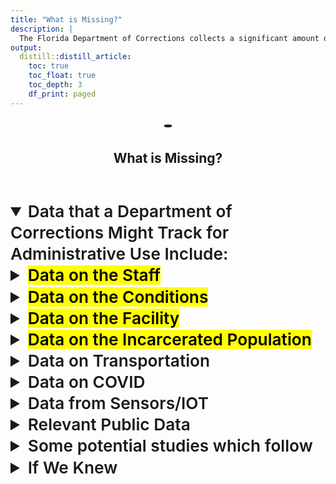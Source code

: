 ```yaml
---
title: "What is Missing?"
description: |
  The Florida Department of Corrections collects a significant amount of data for its administrative purposes. While I am unsure of the exact details as they have denied all of my FOIA requests, it is clear that they gather a substantial amount of information. This list, although not comprehensive or accurate, is presented to aid in brainstorming for those who could potentially have access to any of this data or resources to support my acquiring and analysis of it. It highlights some of the data that I suspect they may be holding and emphasizes the potential value that public access to this data could bring.
output:
  distill::distill_article:
    toc: true
    toc_float: true
    toc_depth: 3
    df_print: paged
---
```


</style></head><body><article id="0f847b3b-6345-4fb9-997d-791559d89c4c" class="page sans"><header><div class="page-header-icon undefined"><span class="icon">🕳️</span></div><h1 class="page-title">What is Missing?</h1><p class="page-description"></p></header><div class="page-body"><details open=""><summary style="font-weight:600;font-size:1.875em;line-height:1.3;margin:0">Data that a Department of Corrections Might Track for Administrative Use Include:</summary><div class="indented"><details><summary style="font-weight:600;font-size:1.875em;line-height:1.3;margin:0"><mark class="highlight-blue_background">Data on the Staff</mark></summary><div class="indented"><details><summary style="font-weight:600;font-size:1.5em;line-height:1.3;margin:0">Staff demographics</summary><div class="indented"><ul id="690b2a5d-c028-4883-9af9-2b3d4bbc9708" class="bulleted-list"><li style="list-style-type:disc">Age (measured in years)</li></ul><ul id="2536d147-de86-4813-a9c5-fe07d8af8223" class="bulleted-list"><li style="list-style-type:disc">Gender</li></ul><ul id="e38f1ef6-d29d-4621-9184-ad1b06f14e2c" class="bulleted-list"><li style="list-style-type:disc">Race/ethnicity</li></ul><ul id="c4463b0e-e49b-436a-a59a-80a4f8df5dfc" class="bulleted-list"><li style="list-style-type:disc">Educational background<ul id="e3fd4cc2-ff55-44e2-bc51-cc743cf6fbd0" class="bulleted-list"><li style="list-style-type:circle">Degree level (measured in years of education)</li></ul><ul id="4b4c295d-ebd7-493d-b587-bccb3f3274a5" class="bulleted-list"><li style="list-style-type:circle">Major/field of study</li></ul></li></ul><ul id="0edf31e7-b7f9-49ec-89d4-53c7581e067a" class="bulleted-list"><li style="list-style-type:disc">Work experience (measured in years)</li></ul><ul id="1b00f28e-4c23-41a0-9ae6-22c4f422b7ca" class="bulleted-list"><li style="list-style-type:disc">Job title/position</li></ul><ul id="ba605a41-51fd-4c0c-8d46-169c1372fc40" class="bulleted-list"><li style="list-style-type:disc">Department/program affiliation</li></ul><ul id="629133f2-3209-433c-824e-73deadca31cf" class="bulleted-list"><li style="list-style-type:disc">Salary range (measured in currency)</li></ul><ul id="bf4ebed9-15c4-4f8d-a63b-5daea53694b2" class="bulleted-list"><li style="list-style-type:disc">Union membership</li></ul><ul id="4a43032a-cfdc-4eca-8aaf-c3f800e79a40" class="bulleted-list"><li style="list-style-type:disc">Years of service (measured in years)</li></ul><ul id="b7a5ee32-c51d-47c9-9e1d-50fc3f6face9" class="bulleted-list"><li style="list-style-type:disc">Professional certifications/licenses</li></ul><ul id="e5a5033d-134d-4a9f-8974-9ed7d46846a4" class="bulleted-list"><li style="list-style-type:disc">Language proficiency</li></ul><ul id="c1027ca2-7476-4f85-bae5-9e8fa5650f1e" class="bulleted-list"><li style="list-style-type:disc">Disability status</li></ul><ul id="c66de98f-e849-477d-a91b-5c3162c7a103" class="bulleted-list"><li style="list-style-type:disc">Veteran status</li></ul><ul id="1d09cb10-48d6-4721-8781-9d7f8c6888f9" class="bulleted-list"><li style="list-style-type:disc">Sexual orientation</li></ul><ul id="db16d0b6-d9a9-44c9-a873-b6a44da0d6cc" class="bulleted-list"><li style="list-style-type:disc">Marital status</li></ul><ul id="e2155b53-ab54-451c-aa6b-2d3ae4518e83" class="bulleted-list"><li style="list-style-type:disc">Geographic location</li></ul><ul id="9a62aa09-c5c6-4e59-a7fa-8cc23ca4140d" class="bulleted-list"><li style="list-style-type:disc">Commuting distance/time (measured in miles/hours)</li></ul><ul id="f345b79d-d1ba-42eb-9851-f513ee9c864f" class="bulleted-list"><li style="list-style-type:disc">Housing status</li></ul><ul id="d2b780c6-be23-4ab2-898d-efc6dff2b616" class="bulleted-list"><li style="list-style-type:disc">Citizenship status</li></ul><ul id="1618e36c-f9e1-4c0e-9c3b-5e836037fd50" class="bulleted-list"><li style="list-style-type:disc">Immigration status</li></ul></div></details><details ><summary style="font-weight:600;font-size:1.5em;line-height:1.3;margin:0">Staff retention rates and reasons for turnover</summary><div class="indented"><ul id="f20bb62a-0d36-4f6b-8e19-5055c21f25e1" class="bulleted-list"><li style="list-style-type:disc">The number of staff members who leave the organization voluntarily or involuntarily</li></ul><ul id="9a01d844-5e43-4120-a7a9-97b047027379" class="bulleted-list"><li style="list-style-type:disc">The length of time staff members remain with the organization before leaving (measured in years)</li></ul><ul id="ec9057eb-c10d-4626-958c-fee0b8819c7c" class="bulleted-list"><li style="list-style-type:disc">The reasons that staff members leave, such as dissatisfaction with working conditions, low salary, or lack of career advancement opportunities</li></ul><ul id="6279e4a6-e31c-4f17-9c2b-a81c1ade54d9" class="bulleted-list"><li style="list-style-type:disc">The cost of turnover, including recruitment and training expenses (measured in currency)</li></ul></div></details><details ><summary style="font-weight:600;font-size:1.5em;line-height:1.3;margin:0">Staff training and certification records</summary><div class="indented"><ul id="936857d4-5d20-42e6-abea-ec3f5432cd3c" class="bulleted-list"><li style="list-style-type:disc">Training titles and content subject matter</li></ul><ul id="b8cf4957-fe53-4c53-a4fa-9b61025aae78" class="bulleted-list"><li style="list-style-type:disc">The number of staff members who participate in each training opportunity</li></ul><ul id="ecbc44f8-1b81-4979-ae78-257d18cf527c" class="bulleted-list"><li style="list-style-type:disc">The duration and frequency of each training opportunity (measured in hours/days/weeks)</li></ul><ul id="878f5961-177e-4112-afd0-a85513fd63d0" class="bulleted-list"><li style="list-style-type:disc">The qualifications and experience of trainers and instructors</li></ul><ul id="087faf14-519e-4426-9e3c-1e6b3772b5c4" class="bulleted-list"><li style="list-style-type:disc">The cost of each training opportunity and the funding sources (measured in currency)</li></ul><ul id="8d336b37-10b1-435b-a848-1777c67b5953" class="bulleted-list"><li style="list-style-type:disc">The compliance of staff members with required training and certification/licensure</li></ul></div></details><details ><summary style="font-weight:600;font-size:1.5em;line-height:1.3;margin:0">Staff Disciplinary actions</summary><div class="indented"><ul id="12d0f17c-cddf-4c06-ac8c-05814905e696" class="bulleted-list"><li style="list-style-type:disc">The type of infraction committed by the staff member (e.g. breaking policies or procedures, insubordination)</li></ul><ul id="67a87051-1751-4070-ae98-9bb30149378a" class="bulleted-list"><li style="list-style-type:disc">The date and location of the infraction</li></ul><ul id="c98d9071-f42e-438a-8b40-7084d609e861" class="bulleted-list"><li style="list-style-type:disc">The sanctions imposed, such as suspension or termination</li></ul><ul id="9c86d9d4-7740-4965-8a3f-d15e4505989e" class="bulleted-list"><li style="list-style-type:disc">The staff member&#x27;s compliance with the sanctions</li></ul><ul id="c497cec9-6740-4e4b-8728-52ea83488857" class="bulleted-list"><li style="list-style-type:disc">Any appeals or grievances filed by the staff member regarding the infraction or sanctions</li></ul><ul id="84a309ce-a63d-4fe8-b215-cca79d288a9c" class="bulleted-list"><li style="list-style-type:disc">Records of any investigations or hearings related to the infraction</li></ul><ul id="fcfb8b2a-1449-42cc-a3bb-abdec60923af" class="bulleted-list"><li style="list-style-type:disc">Any relevant documentation, such as witness statements or video footage</li></ul></div></details><details ><summary style="font-weight:600;font-size:1.5em;line-height:1.3;margin:0">Staff workload and job satisfaction</summary><div class="indented"><ul id="1b9ff302-5ad5-422e-9547-ff24f026f153" class="bulleted-list"><li style="list-style-type:disc">Use a Likert scale (e.g. 1-10)<ul id="136990f0-0521-452f-8f71-684b7bc05a54" class="bulleted-list"><li style="list-style-type:circle">Overall job satisfaction</li></ul><ul id="41bc20dc-1479-41b1-a082-66b3f76a5ba4" class="bulleted-list"><li style="list-style-type:circle">Frequency of feeling stressed or overwhelmed at work</li></ul><ul id="3df9463e-7f37-4398-a690-a7b57fb6da66" class="bulleted-list"><li style="list-style-type:circle">Satisfaction with level of support and resources provided by management</li></ul><ul id="e77aa375-8b1a-40c1-9982-ffacc3c2e069" class="bulleted-list"><li style="list-style-type:circle">Satisfaction with level of communication from management</li></ul><ul id="0812315c-183f-467e-a5a2-f1a3f20c43ae" class="bulleted-list"><li style="list-style-type:circle">Satisfaction with training and professional development opportunities provided</li></ul><ul id="7df65aa6-532b-4263-8267-94e682b9b5a9" class="bulleted-list"><li style="list-style-type:circle">Satisfaction with salary and benefits</li></ul><ul id="7a034400-f525-455b-91c1-c111e91a3a5e" class="bulleted-list"><li style="list-style-type:circle">Satisfaction with working conditions</li></ul><ul id="2e00fcf3-297c-46d0-b4c8-d82ecbc340c8" class="bulleted-list"><li style="list-style-type:circle">Satisfaction with relationships with co-workers and supervisors</li></ul><ul id="062178c3-95a3-41a3-9088-9fb4380c95b8" class="bulleted-list"><li style="list-style-type:circle">Feeling safe while working at the facility</li></ul><ul id="7ac7c2dd-9a7d-4c38-a827-c9e87ccc9e8b" class="bulleted-list"><li style="list-style-type:circle">Satisfaction with level of respect shown by incarcerated persons</li></ul><ul id="fb3c4fdf-db21-4297-990e-8ee7e8b91032" class="bulleted-list"><li style="list-style-type:circle">Satisfaction with support and resources provided to handle difficult situations with incarcerated persons, co-workers, or supervisors</li></ul><ul id="8e637d2d-d98c-4881-b889-d4da15c0871c" class="bulleted-list"><li style="list-style-type:circle">Level of recognition and appreciation received for work</li></ul><ul id="0cde631b-7b5e-4184-90e2-3d82b2e712b7" class="bulleted-list"><li style="list-style-type:circle">Likelihood to recommend facility as a place to work to others</li></ul></li></ul><ul id="1d52a3b1-9d1c-4606-a343-920541f898b8" class="bulleted-list"><li style="list-style-type:disc">The number of hours worked by staff members (measured in hours)</li></ul><ul id="f811bc5d-3234-45eb-9ac0-ce604f98366e" class="bulleted-list"><li style="list-style-type:disc">The number and frequency of breaks provided to staff members</li></ul><ul id="ee423bde-5f62-4565-aed5-4f753803f326" class="bulleted-list"><li style="list-style-type:disc">The number and frequency of overtime hours worked by staff members (measured in hours)</li></ul><ul id="573ee017-2f9f-4be8-bf4d-522206620d22" class="bulleted-list"><li style="list-style-type:disc">The number and frequency of staff members who take vacation or personal time (measured in days)</li></ul><ul id="f423a45e-1a77-4b29-a070-0eedbc04796e" class="bulleted-list"><li style="list-style-type:disc">The number and frequency of staff members who call in sick or miss work (measured in occurrences)</li></ul><ul id="b63a8caa-790b-4c68-8840-7183d8727281" class="bulleted-list"><li style="list-style-type:disc">The reasons given for sick leave or absenteeism, such as illness, injury, or personal reasons</li></ul></div></details><details ><summary style="font-weight:600;font-size:1.5em;line-height:1.3;margin:0">Performance evaluations or assessments</summary><div class="indented"><ul id="2cb4070a-f78d-4091-99e8-f3ca1d9f5fc0" class="bulleted-list"><li style="list-style-type:disc"><strong>Adherence to policies and procedures</strong><ul id="b2c298a7-6f02-4a71-ab48-9b94914c72c3" class="bulleted-list"><li style="list-style-type:circle">number of policy violations or deviations observed during a specified time period.</li></ul></li></ul><ul id="e270cba4-ac77-4c3d-adce-00f3e1f7713d" class="bulleted-list"><li style="list-style-type:disc"><strong>Interpersonal skills</strong><ul id="ce49a557-0f89-4518-869d-c3bbbeb22f54" class="bulleted-list"><li style="list-style-type:circle"> feedback from colleagues, or through surveys.</li></ul></li></ul><ul id="5bdb7e74-595c-48af-9516-fc0b1a062b09" class="bulleted-list"><li style="list-style-type:disc"><strong>Safety and security</strong><ul id="92b7c54c-0c19-43c5-b6f8-3d120bc77451" class="bulleted-list"><li style="list-style-type:circle">number of security breaches, incidents of violence or disorder, and contraband finds.</li></ul></li></ul><ul id="245aabe8-6bf4-4049-a2d1-67529d213645" class="bulleted-list"><li style="list-style-type:disc"><strong>Professionalism and ethics</strong><ul id="76a6c13e-946e-4a2b-9919-ea65ee6a69aa" class="bulleted-list"><li style="list-style-type:circle">the number of complaints or grievances filed against the officer, as well as the outcomes of any investigations or hearings.</li></ul></li></ul><ul id="bad3fdfd-4ecc-45b5-9a83-f1b9f1f101a1" class="bulleted-list"><li style="list-style-type:disc"><strong>Documentation and record-keeping:</strong> <ul id="1280155b-bb7c-4b9b-8342-755170de5cb8" class="bulleted-list"><li style="list-style-type:circle">Measure accuracy and completeness of records generated by the officer.</li></ul></li></ul><ul id="c549b54e-7cd3-425b-bb33-88475faa5a49" class="bulleted-list"><li style="list-style-type:disc"><strong>Leadership and teamwork:</strong> <ul id="9907d927-f70e-42b4-965f-1f03a36d3cb7" class="bulleted-list"><li style="list-style-type:circle">feedback from colleagues and superiors, as well as through observation of the officer&#x27;s interactions with other staff members.</li></ul></li></ul><ul id="3beee8fb-7f4a-4b57-99a5-6370859a2742" class="bulleted-list"><li style="list-style-type:disc"><strong>Attendance and punctuality:</strong> <ul id="bb327e8e-6a3c-469a-8791-0564c8d9e227" class="bulleted-list"><li style="list-style-type:circle">number of absences and tardiness incidents, as well as the reasons for these occurrences.</li></ul></li></ul><ul id="8706a458-9760-4d6c-a69f-65ebd9ffe8bc" class="bulleted-list"><li style="list-style-type:disc"><strong>Job knowledge and skills:</strong> <ul id="74761109-b53a-4966-b665-061e21c08d67" class="bulleted-list"><li style="list-style-type:circle">Physical fitness tests</li></ul><ul id="3715aed2-4a06-4187-a576-b86836185ab0" class="bulleted-list"><li style="list-style-type:circle">Firearms proficiency tests</li></ul><ul id="d3db847c-65c4-4b2c-bc22-97513597e51a" class="bulleted-list"><li style="list-style-type:circle">Defensive tactics/Use of Force training and evaluation</li></ul><ul id="fe1c626a-ea42-4590-aeb7-2d32dc4686b0" class="bulleted-list"><li style="list-style-type:circle">Emergency response training and evaluation</li></ul><ul id="faf0d4b9-0de7-4ae4-b0a3-cd0118bde452" class="bulleted-list"><li style="list-style-type:circle">Crisis intervention training and evaluation</li></ul><ul id="58604026-a708-42d7-8f72-69446b36ca19" class="bulleted-list"><li style="list-style-type:circle">Legal knowledge and comprehension tests</li></ul><ul id="f3382473-60db-4107-9293-5d88618347e0" class="bulleted-list"><li style="list-style-type:circle">Medical training and evaluation</li></ul><ul id="8f8e1097-24a3-4861-a00e-60beecafbb89" class="bulleted-list"><li style="list-style-type:circle">Mental health training and evaluation</li></ul><ul id="b45c958d-41b3-4605-a139-34e87ccbdab6" class="bulleted-list"><li style="list-style-type:circle">Cultural competency and diversity training and evaluation</li></ul><ul id="92ba9c40-2fce-4c94-9182-acf3f7e85366" class="bulleted-list"><li style="list-style-type:circle">Communication and de-escalation training and evaluation</li></ul><ul id="c34af725-d7b8-42aa-b481-bf5b07a76021" class="bulleted-list"><li style="list-style-type:circle">Computer and technology proficiency tests</li></ul><ul id="9573eaa6-c1cb-4147-b23d-f1752bc29226" class="bulleted-list"><li style="list-style-type:circle">Officer&#x27;s response times</li></ul></li></ul><p id="2c18ba32-8722-461c-9851-df54c80fd380" class="">
</p></div></details></div></details><details ><summary style="font-weight:600;font-size:1.875em;line-height:1.3;margin:0"><mark class="highlight-blue_background">Data on the Conditions</mark></summary><div class="indented"><details ><summary style="font-weight:600;font-size:1.5em;line-height:1.3;margin:0">Use of force incidents</summary><div class="indented"><ul id="179ff0c0-82ee-43f1-93ad-0ca29ea3ff30" class="bulleted-list"><li style="list-style-type:disc">Type of force used (physical, chemical, or other)<ul id="6ad83fb2-5039-4442-9551-bff95600505d" class="bulleted-list"><li style="list-style-type:circle">Measure type of force used as a categorical variable (e.g. 1 = physical, 2 = chemical, 3 = other).</li></ul></li></ul><ul id="ec09d160-02e8-4b84-932a-3ca158547980" class="bulleted-list"><li style="list-style-type:disc">Severity of force used (minor, moderate, or severe)<ul id="f767180f-48ac-4b18-92f9-ceda6616f227" class="bulleted-list"><li style="list-style-type:circle">Measure severity of force used as a categorical variable (e.g. 1 = minor, 2 = moderate, 3 = severe).</li></ul></li></ul><ul id="da7710a1-f29a-45c4-9c92-6af200dd0cc7" class="bulleted-list"><li style="list-style-type:disc">The reason force was used (such as to subdue a violent or disruptive incarcerated person)<ul id="c57f5fd0-cd35-42e4-844c-7f18b9e42004" class="bulleted-list"><li style="list-style-type:circle">Measure the reason force was used as a categorical variable (e.g. 1 = to subdue a violent incarcerated person, 2 = to subdue a disruptive incarcerated person).</li></ul></li></ul><ul id="2346a877-a8f2-4077-976b-06dcffb33ad4" class="bulleted-list"><li style="list-style-type:disc">The number of staff members involved in the incident<ul id="cb28a92f-5feb-4bf4-8523-088535c0d16b" class="bulleted-list"><li style="list-style-type:circle">Measure the number of staff members involved as a numerical variable (e.g. 1, 2, 3, etc.).</li></ul></li></ul><ul id="961d661b-fc75-423b-abbc-b034efcec31f" class="bulleted-list"><li style="list-style-type:disc">The number of incarcerated persons involved in the incident<ul id="38b66760-bf6a-44ff-928c-b3390c271e5e" class="bulleted-list"><li style="list-style-type:circle">Measure the number of incarcerated persons involved as a numerical variable (e.g. 1, 2, 3, etc.).</li></ul></li></ul><ul id="d2091ada-a483-4471-80ea-fa828391b46d" class="bulleted-list"><li style="list-style-type:disc">The location and time of the incident<ul id="fd94316c-d279-4aad-bf17-7d9e15ba88c2" class="bulleted-list"><li style="list-style-type:circle">Measure the location and time of the incident as categorical variables (e.g. location = cell block A, time = morning).</li></ul></li></ul><ul id="5837980b-d718-4c63-bd43-26072d56f059" class="bulleted-list"><li style="list-style-type:disc">Any injuries sustained by staff or incarcerated persons as a result of the incident<ul id="27c0e62f-3b73-4ce4-9056-22ada864a425" class="bulleted-list"><li style="list-style-type:circle">Measure the number and type of injuries sustained by staff or incarcerated persons as categorical variables (e.g. 1 = no injuries, 2 = minor injuries, 3 = major injuries).</li></ul></li></ul><ul id="a14cbf21-9418-479f-bab6-a862e8f4b3f6" class="bulleted-list"><li style="list-style-type:disc">The number and types of weapons or tools used by staff members<ul id="f50907bc-46d3-4d1f-8e6f-c6a105d4149a" class="bulleted-list"><li style="list-style-type:circle">Measure the number and types of weapons or tools used as categorical variables (e.g. 1 = baton, 2 = pepper spray, 3 = taser).</li></ul></li></ul><ul id="84d8e9ec-1cfa-47a9-9191-ef361cb53d95" class="bulleted-list"><li style="list-style-type:disc">The number and types of weapons or tools possessed by incarcerated persons during the incident<ul id="58749347-5959-461d-862e-d0c23581aa44" class="bulleted-list"><li style="list-style-type:circle">Measure the number and types of weapons or tools possessed by incarcerated persons as categorical variables (e.g. 1 = makeshift weapon, 2 = contraband).</li></ul></li></ul><ul id="9ddb914e-7eb0-4b09-8b07-8b903ea285f7" class="bulleted-list"><li style="list-style-type:disc">Any disciplinary actions taken against staff members involved in the incident<ul id="a3971a32-8e6d-4d8d-94b7-54158e6b3d38" class="bulleted-list"><li style="list-style-type:circle">Measure the disciplinary action taken as a categorical variable (e.g. 1 = verbal warning, 2 = written warning, 3 = suspension, 4 = termination).</li></ul></li></ul><ul id="33848e87-83a8-4ab3-a2b5-a44a9baa15b9" class="bulleted-list"><li style="list-style-type:disc">Any investigations or hearings related to the incident<ul id="4e898136-6e2b-401c-9713-d66f78799fd9" class="bulleted-list"><li style="list-style-type:circle">Measure the number and outcome of investigations or hearings as categorical variables (e.g. 1 = no investigation, 2 = investigation completed with no findings, 3 = investigation completed with findings).</li></ul></li></ul><ul id="bc1c2d70-5eb8-4907-996a-cd36257d1a9a" class="bulleted-list"><li style="list-style-type:disc">Any relevant documentation, such as witness statements or video footage<ul id="afa21472-694b-417c-9e46-3df4aa8e1759" class="bulleted-list"><li style="list-style-type:circle">Measure the existence and type of documentation as a categorical variable (e.g. 1 = no documentation, 2 = witness statements only, 3 = video footage available).</li></ul></li></ul><ul id="0d1f3194-8a5d-48a2-af89-758fb5341a00" class="bulleted-list"><li style="list-style-type:disc">The impact of the incident on the safety and security of the facility and its occupants<ul id="0e515c33-7c90-40d9-ac9d-4f800a3b6550" class="bulleted-list"><li style="list-style-type:circle">Measure the impact on safety and security as a categorical variable (e.g. 1 = no impact, 2 = minor impact, 3 = major impact).</li></ul></li></ul></div></details><details ><summary style="font-weight:600;font-size:1.5em;line-height:1.3;margin:0">Grievances and appeals</summary><div class="indented"><ul id="0cb5cf18-cb73-421a-a778-cefbdba815dd" class="bulleted-list"><li style="list-style-type:disc">The number and types of grievances and appeals filed by incarcerated persons</li></ul><ul id="07485cf7-cc92-42ad-a917-f16613c231c4" class="bulleted-list"><li style="list-style-type:disc">The outcome of each grievance or appeal, such as whether the incarcerated person&#x27;s complaint was resolved or denied</li></ul><ul id="bafd3196-0df6-476d-9f5f-513e476f123b" class="bulleted-list"><li style="list-style-type:disc">The length of time it takes to process each grievance or appeal</li></ul><ul id="94e19931-2d39-4429-97ed-d5f05e604c24" class="bulleted-list"><li style="list-style-type:disc">Any investigations or hearings related to the grievance or appeal</li></ul><ul id="3d0122a7-0129-4cf5-8748-6b2bdd852474" class="bulleted-list"><li style="list-style-type:disc">Any relevant documentation, such as witness statements or video footage</li></ul><ul id="becf2632-db2b-4d45-b64a-c01150ed0f24" class="bulleted-list"><li style="list-style-type:disc">Any disciplinary actions taken against staff members as a result of the grievance or appeal</li></ul></div></details><details ><summary style="font-weight:600;font-size:1.5em;line-height:1.3;margin:0">Segregation and solitary confinement</summary><div class="indented"><ul id="b65a4e16-401b-4820-86c6-477b8b813f23" class="bulleted-list"><li style="list-style-type:disc">The number of incarcerated persons who are placed in segregation or solitary confinement, and the reasons for their placement<ul id="ae522eed-3cf2-4baf-b895-6e067307d0a8" class="bulleted-list"><li style="list-style-type:circle">Measure the number of incarcerated persons who are placed in segregation or solitary confinement as a numerical variable</li></ul><ul id="ad00456f-0729-4205-a6b3-6853f3346b1f" class="bulleted-list"><li style="list-style-type:circle">Categorize the reasons for their placement (e.g. disciplinary, protective custody, administrative)</li></ul></li></ul><ul id="ef49c3b7-c615-4b4c-ae87-08fb8957dced" class="bulleted-list"><li style="list-style-type:disc">The length of time each incarcerated person spends in segregation or solitary confinement, and any extensions to that time period<ul id="16100ecc-ac81-488d-a31e-42d2516d3274" class="bulleted-list"><li style="list-style-type:circle">Measure the length of time each incarcerated person spends in segregation or solitary confinement as a numerical variable</li></ul><ul id="04d08cf8-9791-43d6-bf04-403dd4fa9530" class="bulleted-list"><li style="list-style-type:circle">Measure any extensions to that time period as a numerical variable</li></ul></li></ul><ul id="f007cda5-7866-4289-a9a6-b6b22b947c87" class="bulleted-list"><li style="list-style-type:disc">The frequency of staff check-ins with incarcerated persons in segregation or solitary confinement</li></ul><ul id="f6312528-5b2f-465f-bc94-7dd0ba1ca774" class="bulleted-list"><li style="list-style-type:disc">The number and types of interventions provided to incarcerated persons in segregation or solitary confinement, such as counseling or mental health treatment<ul id="b7a4bd89-c07e-4618-b67c-35dfc475ca08" class="bulleted-list"><li style="list-style-type:circle">Measure the number and types of interventions as a numerical variable</li></ul><ul id="9b331c71-22e1-4755-a6eb-082f133ff8ca" class="bulleted-list"><li style="list-style-type:circle">Categorize the types of interventions (e.g. counseling, medication management)</li></ul></li></ul></div></details><details ><summary style="font-weight:600;font-size:1.5em;line-height:1.3;margin:0">Legal resources and representation</summary><div class="indented"><ul id="1051c0d8-d8ff-4d8e-b0ae-12b284756f8a" class="bulleted-list"><li style="list-style-type:disc">The number of incarcerated persons who request legal assistance or representation</li></ul><ul id="c65783b7-8cb2-4918-a4b2-45f45748d322" class="bulleted-list"><li style="list-style-type:disc">The type of legal assistance or representation provided, such as access to a law library or legal counsel<ul id="b7de60c0-7852-4c5a-b567-93225c64218d" class="bulleted-list"><li style="list-style-type:circle">Categorize the type of legal assistance or representation provided (e.g. access to a law library, access to legal counsel, provision of legal forms).</li></ul></li></ul><ul id="7a8d702f-dae0-49f7-b09b-b8c229cbfb2c" class="bulleted-list"><li style="list-style-type:disc">The frequency and duration of legal visits or consultations</li></ul></div></details><details ><summary style="font-weight:600;font-size:1.5em;line-height:1.3;margin:0">Community Connections</summary><div class="indented"><details ><summary style="font-weight:600;font-size:1.25em;line-height:1.3;margin:0">Mail</summary><div class="indented"><ul id="acd97a43-2036-40a1-bc4c-f0daf8847621" class="bulleted-list"><li style="list-style-type:disc">number and type of mail received and sent</li></ul><ul id="0a7f755c-46fe-42c8-9d70-451e61df66c0" class="bulleted-list"><li style="list-style-type:disc">Record the total number of mail screenings</li></ul><ul id="7aedb14e-5bfc-4481-bd0a-f00b4ae4e8f0" class="bulleted-list"><li style="list-style-type:disc">number of instances where incoming or outgoing mail was confiscated or returned to the sender</li></ul><ul id="4af42b2e-8cd9-4823-aaf6-c483e26ae52a" class="bulleted-list"><li style="list-style-type:disc">Record the total number of prohibited materials found during mail screenings per day/week/month</li></ul><ul id="537dc8df-82c7-46ef-b769-58d4f14ff4f5" class="bulleted-list"><li style="list-style-type:disc">The frequency and timing of mail delivery to incarcerated persons</li></ul><ul id="c7658896-e554-41db-a395-1322d6967ea5" class="bulleted-list"><li style="list-style-type:disc">The incidents of damaged or lost mail</li></ul><ul id="046b87ce-df83-4693-b26c-7ea83d76308c" class="bulleted-list"><li style="list-style-type:disc">Number and type of legal mail received and sent per day/week/month</li></ul><ul id="c2e067d4-ecb8-404d-afe9-252de0e67d2e" class="bulleted-list"><li style="list-style-type:disc">The frequency and intensity of legal mail screenings</li></ul><ul id="b6b09e00-165f-419a-a33e-ab84ac3bc373" class="bulleted-list"><li style="list-style-type:disc">Number of instances where legal mail was confiscated or returned to the sender</li></ul><p id="1eff9fb8-273f-41db-a8f9-6cbe05a59afb" class="block-color-orange_background">Correctional officers may be required to annotate information such as the following as they screen and review incoming and outgoing mail:</p><ul id="ece5a288-9649-4242-af1f-b93433bb7682" class="block-color-orange_background bulleted-list"><li style="list-style-type:disc">Date and time of screening</li></ul><ul id="2023dc8f-3b8b-479c-b836-1685cf8f9a40" class="block-color-orange_background bulleted-list"><li style="list-style-type:disc">Name and ID number of the incarcerated person whose mail is being screened</li></ul><ul id="3365a452-d9f6-4631-8814-6d79f6d8f80f" class="block-color-orange_background bulleted-list"><li style="list-style-type:disc">Sender&#x27;s name and address</li></ul><ul id="b4955121-1c4b-46b6-bdb7-357f3e370c2a" class="block-color-orange_background bulleted-list"><li style="list-style-type:disc">Recipient&#x27;s name and address</li></ul><ul id="79a56efd-eb95-4b1e-8bf7-8eb72c8a247b" class="block-color-orange_background bulleted-list"><li style="list-style-type:disc">Language used in the letter</li></ul><ul id="82a986b9-1877-4e3b-b4df-a4bd2ec4c96b" class="block-color-orange_background bulleted-list"><li style="list-style-type:disc">Topics discussed in the letter</li></ul><ul id="4de5f130-3d12-4479-935d-51b950fcfb4a" class="block-color-orange_background bulleted-list"><li style="list-style-type:disc">Any mention of illegal activities or plans</li></ul><ul id="881eafcc-daf3-444f-b8c6-39e053651442" class="block-color-orange_background bulleted-list"><li style="list-style-type:disc">Any mention of violence or threats</li></ul><ul id="f3582a79-810f-4049-9ab8-955d79710dac" class="block-color-orange_background bulleted-list"><li style="list-style-type:disc">Any mention of contraband or illegal substances</li></ul><ul id="96419a16-b125-4f45-b2c0-09859f55d5df" class="block-color-orange_background bulleted-list"><li style="list-style-type:disc">Any mention of staff members or other incarcerated persons</li></ul><ul id="bb7be2ea-7916-4f91-b187-4d9fd4d7e158" class="block-color-orange_background bulleted-list"><li style="list-style-type:disc">Any mention of legal matters or pending court cases</li></ul><ul id="bb86d514-6875-4284-89f1-c2c878b24f4e" class="block-color-orange_background bulleted-list"><li style="list-style-type:disc">Any mention of mental health concerns or medical issues</li></ul><ul id="64bb05f1-2dea-4515-a2f9-c5d547f2bec7" class="block-color-orange_background bulleted-list"><li style="list-style-type:disc">Any unusual or suspicious language or behavior used in the letter</li></ul><ul id="430fbf03-022b-48b9-bf56-438b28964125" class="block-color-orange_background bulleted-list"><li style="list-style-type:disc">Any other relevant information that may be useful for the facility&#x27;s security or investigative purposes</li></ul><p id="2d5c1c32-58d2-49ac-bdce-69a296f2b04c" class="">
</p></div></details><details ><summary style="font-weight:600;font-size:1.25em;line-height:1.3;margin:0">Phone</summary><div class="indented"><ul id="4fc2bb5f-7614-4d35-8060-5d8424c6ea1c" class="bulleted-list"><li style="list-style-type:disc">The frequency and duration of phone calls or video visits</li></ul><ul id="899d934b-446a-4f6b-954a-917d35d88aa4" class="bulleted-list"><li style="list-style-type:disc">costs </li></ul><ul id="25f46a91-6e87-42d2-9e2c-78d941e9031e" class="bulleted-list"><li style="list-style-type:disc">number of phone calls monitored</li></ul><ul id="c05d4a0a-8d88-429a-a365-649e8c869bde" class="bulleted-list"><li style="list-style-type:disc">phone monitoring outcomes, annotations<p id="7a59575b-3472-4ab5-bc6c-e9066b4d3317" class="block-color-orange_background">Correctional officers may be required to annotate information such as the following as they listen to phone calls made by incarcerated persons:</p><ul id="2d79acc2-978b-4662-9c63-0d166197ed04" class="block-color-orange_background bulleted-list"><li style="list-style-type:circle">Date and time of the call</li></ul><ul id="c120f315-a235-46bb-9213-7153d77e87c0" class="block-color-orange_background bulleted-list"><li style="list-style-type:circle">Length of the call</li></ul><ul id="bcafa08c-9e92-462b-b53b-5ae536d5c72a" class="block-color-orange_background bulleted-list"><li style="list-style-type:circle">Phone number dialed and/or received</li></ul><ul id="4065db75-d57d-4758-b09c-4d99494ac8cc" class="block-color-orange_background bulleted-list"><li style="list-style-type:circle">Name of the person dialed and/or received</li></ul><ul id="1ed4fd3d-84df-4839-b063-70721031c54e" class="block-color-orange_background bulleted-list"><li style="list-style-type:circle">Relationship of the person dialed and/or received to the incarcerated person</li></ul><ul id="996e65f3-c378-4504-a059-066d8d61a282" class="block-color-orange_background bulleted-list"><li style="list-style-type:circle">Language spoken during the call</li></ul><ul id="584cc3a8-6590-4187-a6f7-4997ecd333c7" class="block-color-orange_background bulleted-list"><li style="list-style-type:circle">Topics discussed during the call</li></ul><ul id="9a05b750-8340-42cc-a15f-ff130bc468cc" class="block-color-orange_background bulleted-list"><li style="list-style-type:circle">Any mention of illegal activities or plans</li></ul><ul id="240ff0ca-9bf4-4b7a-abfb-f6b81848fe95" class="block-color-orange_background bulleted-list"><li style="list-style-type:circle">Any mention of violence or threats</li></ul><ul id="ea50d2ad-8264-4e60-8c3e-f98a511a1d23" class="block-color-orange_background bulleted-list"><li style="list-style-type:circle">Any mention of contraband or illegal substances</li></ul><ul id="6627a7f6-d805-4cc4-8b74-a812bfb9142a" class="block-color-orange_background bulleted-list"><li style="list-style-type:circle">Any mention of staff members or other incarcerated persons</li></ul><ul id="1f0ac253-2c03-4553-bcb1-504b64606e4a" class="block-color-orange_background bulleted-list"><li style="list-style-type:circle">Any mention of legal matters or pending court cases</li></ul><ul id="5dce06a0-a3d0-429b-b524-e8a7ba629a30" class="block-color-orange_background bulleted-list"><li style="list-style-type:circle">Any mention of mental health concerns or medical issues</li></ul><ul id="978972f3-41bc-4417-8463-0cd1d07ff2df" class="block-color-orange_background bulleted-list"><li style="list-style-type:circle">Any unusual or suspicious behavior or language used during the call</li></ul><ul id="a9bcdf84-99f3-4cc8-a02b-44defd14a163" class="block-color-orange_background bulleted-list"><li style="list-style-type:circle">Any other relevant information that may be useful for the facility&#x27;s security or investigative purposes</li></ul></li></ul><ul id="5a5c26e8-d42e-4505-9181-6c09dfcf851e" class="bulleted-list"><li style="list-style-type:disc">Number of cell phones confiscated</li></ul></div></details><details ><summary style="font-weight:600;font-size:1.25em;line-height:1.3;margin:0">Digital Communications</summary><div class="indented"><ul id="11574936-bc0f-452d-ae12-b260321bbc48" class="bulleted-list"><li style="list-style-type:disc">The number and types of electronic messages sent and received by incarcerated persons, such as emails or text messages</li></ul><ul id="63c24aa4-c867-4e96-8d21-660485492ca4" class="bulleted-list"><li style="list-style-type:disc">The content and recipients of electronic messages sent and received by incarcerated persons</li></ul><ul id="dc95d406-7d79-4dcb-a4b0-c5c1b59c4eb3" class="bulleted-list"><li style="list-style-type:disc">The costs of the communications and technology to the incarcerated population</li></ul><ul id="e7fb4c72-0f1f-42db-ba7b-dde890574114" class="bulleted-list"><li style="list-style-type:disc">The number and types of violations of electronic communication policies and procedures by incarcerated persons</li></ul><ul id="560fbf3b-2ece-4d28-9b8e-9a18dbfecdad" class="bulleted-list"><li style="list-style-type:disc">The number and types of investigations or hearings related to electronic communication violations by incarcerated persons</li></ul></div></details><details ><summary style="font-weight:600;font-size:1.25em;line-height:1.3;margin:0">Visitation</summary><div class="indented"><ul id="46716f00-0ba2-479b-b7fb-667d8adb56fe" class="bulleted-list"><li style="list-style-type:disc">Visitation arrival and departure log</li></ul><ul id="e615e53f-d712-4cac-a23b-bddd3bdf4e80" class="bulleted-list"><li style="list-style-type:disc">The length of each visit (measured in minutes)</li></ul><ul id="3eed9af2-0098-4f4c-ba9e-a4064b9686b9" class="bulleted-list"><li style="list-style-type:disc">The number of visitors per incarcerated person per visit</li></ul><ul id="2f45f0a0-76e2-4895-aa24-d2d5eafa4f72" class="bulleted-list"><li style="list-style-type:disc">visitation incidents</li></ul><ul id="59900cc5-fe62-457d-8bb2-5acd5900f5ff" class="bulleted-list"><li style="list-style-type:disc">The number of visitation incidents resulting in security breaches or escapes</li></ul><ul id="960dac21-38d0-4384-af71-12f7f9e60cfa" class="bulleted-list"><li style="list-style-type:disc">The number of incarcerated persons who are not able to receive visits due to facility policies or restrictions</li></ul></div></details><details ><summary style="font-weight:600;font-size:1.25em;line-height:1.3;margin:0">Media Access</summary><div class="indented"><ul id="774ef223-2841-4acf-abc6-f5312e74eabe" class="bulleted-list"><li style="list-style-type:disc">The number of incarcerated persons who have access to television programming</li></ul><ul id="5e3679c0-e2c4-4b72-9f99-b27cd72afe23" class="bulleted-list"><li style="list-style-type:disc">The number of incarcerated persons who have access to radio programming</li></ul><ul id="aa580a25-9da2-41cd-80fd-95e3684871c2" class="bulleted-list"><li style="list-style-type:disc">The number of incarcerated persons who have access to newspapers or magazines</li></ul><ul id="37890d58-d82c-4773-86ab-f5c8b9a7fdc0" class="bulleted-list"><li style="list-style-type:disc">The policies and procedures regarding access to media for incarcerated persons</li></ul><ul id="b4b0138b-0b6c-4b3b-be5e-07b0856b0e63" class="bulleted-list"><li style="list-style-type:disc">The number of instances where media access was restricted or revoked for incarcerated persons</li></ul><ul id="f0dd074f-dd5a-4755-a985-60837a852b5c" class="bulleted-list"><li style="list-style-type:disc">The reasons for restricting or revoking media access for incarcerated persons</li></ul></div></details></div></details><details ><summary style="font-weight:600;font-size:1.5em;line-height:1.3;margin:0">Religious services and materials</summary><div class="indented"><ul id="de747862-5c0f-42df-86b4-c7ba574d6c4a" class="bulleted-list"><li style="list-style-type:disc">The number and frequency of religious services offered to incarcerated persons</li></ul><ul id="1af5b1c1-95ab-4d87-9282-5d90366e9e4f" class="bulleted-list"><li style="list-style-type:disc">The types of religious services offered, such as Christian, Muslim, or Jewish services</li></ul><ul id="4a1b7f9e-6055-4705-983d-133f8929838c" class="bulleted-list"><li style="list-style-type:disc">The qualifications and experience of chaplains and religious volunteers who lead services</li></ul><ul id="318fae35-50b3-4f2c-88d1-8febe1f3f87b" class="bulleted-list"><li style="list-style-type:disc">The number of incarcerated persons who participate in each religious service</li></ul><ul id="482da35f-fa18-4ccf-ac52-1983c2ec203b" class="bulleted-list"><li style="list-style-type:disc">The availability of religious materials, such as Bibles or prayer rugs</li></ul><ul id="06f1ba74-60f9-43ad-bb90-6dbde8874b1b" class="bulleted-list"><li style="list-style-type:disc">The types of religious materials allowed or prohibited, such as religious texts or religiously themed clothing</li></ul></div></details><details ><summary style="font-weight:600;font-size:1.5em;line-height:1.3;margin:0">Education and library resources</summary><div class="indented"><ul id="8c3cc549-8f3a-440b-b26f-e4fcefd3e230" class="bulleted-list"><li style="list-style-type:disc">The number of incarcerated persons who participate in educational or vocational programs</li></ul><ul id="c0c8fc07-e4db-4620-8725-0a7db675e83a" class="bulleted-list"><li style="list-style-type:disc">The types of programs offered, such as GED classes, college courses, or job training</li></ul><ul id="2f24c47a-0659-4d24-a087-544f5976e2b7" class="bulleted-list"><li style="list-style-type:disc">The cost of these programs and the funding sources</li></ul><ul id="91b4a3b8-d35d-4bf8-8bb6-8ab25bbba734" class="bulleted-list"><li style="list-style-type:disc">The qualifications of the instructors and staff who oversee these programs</li></ul><ul id="69705a20-3c3b-4b60-a219-fbabe2cd4850" class="bulleted-list"><li style="list-style-type:disc">The availability of these programs to different groups of incarcerated persons, such as those with disabilities or those in segregation</li></ul><ul id="79e661da-7571-4f2b-973e-0c2f4615fe52" class="bulleted-list"><li style="list-style-type:disc">The incarcerated person&#x27;s participation and progress in these programs</li></ul><ul id="0b6862c6-7afb-41b0-83ce-b57878d8a2af" class="bulleted-list"><li style="list-style-type:disc">The number and types of books available in the facility library</li></ul><ul id="d60a5b80-d40a-400d-bcc2-e42bd32f08a0" class="bulleted-list"><li style="list-style-type:disc">The frequency of library access for incarcerated persons</li></ul><ul id="63a64a29-19c9-4654-a5cb-eb38b2df4ab3" class="bulleted-list"><li style="list-style-type:disc">The number of incarcerated persons who borrow books from the library</li></ul><ul id="591accd2-4192-492f-84b9-aa4f80c8940d" class="bulleted-list"><li style="list-style-type:disc">The qualifications of the librarians who oversee the library</li></ul><ul id="08244eb7-e10d-4f7a-84be-13d1e7272296" class="bulleted-list"><li style="list-style-type:disc">The number of incarcerated persons who participate in educational or vocational programs</li></ul><p id="eb78829f-6107-4a44-b11f-ac13a0c845bf" class="">
</p></div></details><details ><summary style="font-weight:600;font-size:1.5em;line-height:1.3;margin:0">Exercise and recreation opportunities</summary><div class="indented"><ul id="b7a63e9a-8628-4fd9-bfac-ae7c52128500" class="bulleted-list"><li style="list-style-type:disc">The number and types of exercise equipment available to incarcerated persons<ul id="23ba58ee-9a78-412b-90d5-4f18a1409f00" class="bulleted-list"><li style="list-style-type:circle">Count the number of exercise equipment available and categorize them by type (e.g. weights, treadmills, stationary bikes, etc.)</li></ul></li></ul><ul id="7ffe5eae-cd01-472a-b24d-b7d6c965254e" class="bulleted-list"><li style="list-style-type:disc">The hours of operation of exercise facilities</li></ul><ul id="4ebc5bdc-bdeb-4eac-ba42-f2335fc088f3" class="bulleted-list"><li style="list-style-type:disc">The number and types of exercise classes or programs offered to incarcerated persons</li></ul><ul id="80ff36c8-df1d-42e3-88b0-c1fbc4c2eb44" class="bulleted-list"><li style="list-style-type:disc">The availability of outdoor recreation spaces and equipment, such as basketball courts or soccer fields</li></ul><ul id="ec37ab78-32b7-4b4d-aa04-19f21b428fb6" class="bulleted-list"><li style="list-style-type:disc">The hours of operation and accessibility of outdoor recreation spaces<ul id="d211329d-cfbb-4a6a-b9eb-68c917eadf0e" class="bulleted-list"><li style="list-style-type:circle">Record the hours of operation for each outdoor recreation space</li></ul><ul id="7d20567b-e744-4951-b72e-4be4c5751ff3" class="bulleted-list"><li style="list-style-type:circle">Evaluate the accessibility of each outdoor recreation space for incarcerated persons with disabilities</li></ul></li></ul><ul id="b9e6e26b-c876-4e7d-be8b-18a1d50807b6" class="bulleted-list"><li style="list-style-type:disc">The number and types of recreational activities available to incarcerated persons, such as board games or arts and crafts</li></ul><ul id="1909d20f-388c-4590-8c01-77ba41328456" class="bulleted-list"><li style="list-style-type:disc">The qualifications of staff who oversee recreational programs</li></ul><ul id="eef4480b-5ece-4931-bfc3-098799a3611c" class="bulleted-list"><li style="list-style-type:disc">The number of incarcerated persons who participate in recreational programs</li></ul><p id="8ece6f45-a424-44a4-84f8-5a710cf6350e" class="">
</p></div></details><details ><summary style="font-weight:600;font-size:1.5em;line-height:1.3;margin:0">Personal hygiene and grooming supplies</summary><div class="indented"><ul id="4f45c2bf-5c26-4691-9300-bb79cb7b0e95" class="bulleted-list"><li style="list-style-type:disc">The types and quantities of personal hygiene and grooming supplies available to incarcerated persons</li></ul><ul id="9bf8b9a2-d5ad-4e67-a63b-f0bf16aefec8" class="bulleted-list"><li style="list-style-type:disc">The frequency with which personal hygiene and grooming supplies are distributed to incarcerated persons</li></ul><ul id="b1a4a1e3-8b47-4249-aea3-8d437b9004aa" class="bulleted-list"><li style="list-style-type:disc">The cost of personal hygiene and grooming supplies and the funding sources</li></ul><ul id="af896216-d70d-4ca4-84ca-6901192056b7" class="bulleted-list"><li style="list-style-type:disc">The availability of specialized personal hygiene and grooming supplies for individuals with specific needs, such as those with disabilities or medical conditions</li></ul><ul id="4905ea03-1be6-4f46-9051-fee84757c06e" class="bulleted-list"><li style="list-style-type:disc">The number and types of grievances or appeals related to personal hygiene and grooming supplies</li></ul><p id="159e537f-4e4d-4b38-ab26-2b79351559ec" class="">
</p></div></details><details ><summary style="font-weight:600;font-size:1.5em;line-height:1.3;margin:0">Food and dietary accommodations</summary><div class="indented"><ul id="38c642cd-128d-4b13-93b1-d9bcc6cf009a" class="bulleted-list"><li style="list-style-type:disc">The number and types of meals provided to incarcerated persons each day</li></ul><ul id="5b1a0c12-9692-4f5e-ab8a-e1f89bf2074a" class="bulleted-list"><li style="list-style-type:disc">The availability of special dietary accommodations, such as vegetarian, kosher, or halal meals</li></ul><ul id="e46c1b2d-77bb-4cef-9bf0-4e7332550314" class="bulleted-list"><li style="list-style-type:disc">The process for accommodating incarcerated persons with allergies or medical conditions that require special diets</li></ul><ul id="1d892da0-816b-4122-9447-8aec1ac3bb49" class="bulleted-list"><li style="list-style-type:disc">The number and types of grievances or appeals related to food and dietary accommodations</li></ul><ul id="fce2df1d-dcb5-4190-a65f-f04e4487a079" class="bulleted-list"><li style="list-style-type:disc">The cultural alignment of food to the incarcerated population<ul id="986e39a3-dc4b-462d-b92a-a74536b3172f" class="bulleted-list"><li style="list-style-type:circle">The number and types of special dietary accommodations for different cultural groups, such as halal or kosher meals</li></ul></li></ul><ul id="a224ea3f-b36c-4fdb-b786-bdff3a5475be" class="bulleted-list"><li style="list-style-type:disc">The quality of food hygiene<ul id="b1b38a55-0dd8-4244-806a-96d1bf334575" class="bulleted-list"><li style="list-style-type:circle">The frequency of inspections by health inspectors and the results of those inspections</li></ul><ul id="d208db79-e9f6-4a0f-84fc-5108b82f67f0" class="bulleted-list"><li style="list-style-type:circle">The number of foodborne illness outbreaks and the causes of those outbreaks</li></ul><ul id="5dfbb840-821c-412c-8a24-cd813ecd1aba" class="bulleted-list"><li style="list-style-type:circle">The number and types of complaints related to food quality or hygiene</li></ul><ul id="7d99b111-bb9f-4973-8158-e8a7e441acc7" class="bulleted-list"><li style="list-style-type:circle">The number and types of grievances or appeals related to food and dietary accommodations</li></ul></li></ul><ul id="a3a45b97-53db-4a1c-bc0e-a1ae32af6818" class="bulleted-list"><li style="list-style-type:disc">The nutritional content of meals provided to incarcerated persons<ul id="a6b8e1c7-484f-432c-8ff5-b28ae4265985" class="bulleted-list"><li style="list-style-type:circle">The number of calories, protein, vitamins, and minerals provided by each meal</li></ul><ul id="7b76fe0a-ff7e-4776-aa0c-2acf6bfc671f" class="bulleted-list"><li style="list-style-type:circle">The overall nutritional quality of meals provided to incarcerated persons</li></ul><ul id="61aff257-8c72-4baf-ac52-7f86d0cab1da" class="bulleted-list"><li style="list-style-type:circle">The number and types of dietary supplements provided to incarcerated persons, such as vitamins or protein shakes</li></ul></li></ul><ul id="406d68d9-968b-4491-b45d-f626a207662d" class="bulleted-list"><li style="list-style-type:disc">The availability of healthy food options<ul id="caed1253-39fe-42dc-8ce4-1ca1549b611f" class="bulleted-list"><li style="list-style-type:circle">The types of healthy food options available, such as fruits and vegetables or whole grains</li></ul></li></ul><p id="20870d60-cc64-468a-a49a-0f40f1607d96" class="">
</p></div></details><details ><summary style="font-weight:600;font-size:1.5em;line-height:1.3;margin:0">Medical and mental health care</summary><div class="indented"><ul id="b086c62e-3405-4be9-bf20-9c6faaeccbfe" class="bulleted-list"><li style="list-style-type:disc">The number and types of medications prescribed to incarcerated persons</li></ul><ul id="d54d9489-3b78-447a-8006-35ab2b657081" class="bulleted-list"><li style="list-style-type:disc">The number of incarcerated persons who have been diagnosed with a mental health condition</li></ul><ul id="3f1f9abb-315b-45d4-9c48-c3a1bbb79a02" class="bulleted-list"><li style="list-style-type:disc">The number of incarcerated persons who receive mental health treatment or counseling</li></ul><ul id="d300e1f4-ff2c-48d0-b1d4-01f8c337354a" class="bulleted-list"><li style="list-style-type:disc">The number of incarcerated persons who have attempted suicide or engaged in self-harm</li></ul><ul id="f8b3d718-d6b7-4d06-92e1-9d1acec26dbf" class="bulleted-list"><li style="list-style-type:disc">The number and types of medical and mental health services available to incarcerated persons</li></ul><ul id="a145c998-cd67-4c0f-bfff-24342c010723" class="bulleted-list"><li style="list-style-type:disc">The qualifications and experience of medical and mental health staff</li></ul><ul id="88521782-213c-420f-96d1-103eedb44403" class="bulleted-list"><li style="list-style-type:disc">The frequency and duration of medical and mental health appointments</li></ul><ul id="c0b122ff-ec67-4069-9743-eae2cedfa8a3" class="bulleted-list"><li style="list-style-type:disc">The number and types of medical and mental health emergencies</li></ul><ul id="2946cbbf-54e0-476b-9ccd-8e903e14a239" class="bulleted-list"><li style="list-style-type:disc">The number and types of grievances or appeals related to medical and mental health care</li></ul><ul id="774f7a9e-3eb8-45e9-93ab-37df0d409c3c" class="bulleted-list"><li style="list-style-type:disc">The number and types of disciplinary infractions related to medical or mental health care, such as refusal to take medication</li></ul><ul id="5de3bcd8-3610-462e-8435-fd3addae8dd6" class="bulleted-list"><li style="list-style-type:disc">The number and types of medical procedures performed, such as surgeries or dental work</li></ul><ul id="b6b95459-523a-4bb0-b18b-2420c1e19005" class="bulleted-list"><li style="list-style-type:disc">The number and types of medical tests conducted, such as blood tests or X-rays</li></ul><ul id="d72df5dc-7a07-4e7d-9c66-5fbb17f7a34f" class="bulleted-list"><li style="list-style-type:disc">The number and types of medical devices used, such as hearing aids or prosthetics</li></ul><ul id="9ad188cc-a527-4bf7-9058-f57db1c1ce5e" class="bulleted-list"><li style="list-style-type:disc">The number of incarcerated persons who have been diagnosed with a chronic medical condition, such as diabetes or asthma</li></ul><ul id="e03ce62d-de38-43be-b89b-f7bd238ed343" class="bulleted-list"><li style="list-style-type:disc">The number of incarcerated persons who have been diagnosed with a communicable disease, such as tuberculosis or HIV/AIDS</li></ul><ul id="a29d0c77-fc26-4ddf-8de9-061dcba03f8f" class="bulleted-list"><li style="list-style-type:disc">The number of incarcerated persons who have received vaccinations or other preventative medical treatments</li></ul><ul id="a7c0d441-4fc1-4744-9b6d-fad2f3ebb0e9" class="bulleted-list"><li style="list-style-type:disc">The number of incarcerated persons who receive palliative or hospice care</li></ul><ul id="3ca19baa-b40e-45fd-a5b4-6b5e7fc1f5ef" class="bulleted-list"><li style="list-style-type:disc">The number of incarcerated persons who have been released from custody due to medical reasons</li></ul></div></details></div></details><details ><summary style="font-weight:600;font-size:1.875em;line-height:1.3;margin:0"><mark class="highlight-blue_background">Data on the Facility</mark></summary><div class="indented"><details ><summary style="font-weight:600;font-size:1.5em;line-height:1.3;margin:0">Staffing levels and vacancies</summary><div class="indented"><ul id="f5b0cc67-1a5b-4353-a6b9-d73447fdc1e3" class="bulleted-list"><li style="list-style-type:disc">The total number of staff employed by the correctional facility</li></ul><ul id="fe7d47c1-1474-48bb-8f3e-af3ab32f7f6d" class="bulleted-list"><li style="list-style-type:disc">The number of vacancies in various positions, such as correctional officers, medical staff, or administrative staff</li></ul><ul id="facb5b43-abca-4386-8a0a-acbe54ec9bc3" class="bulleted-list"><li style="list-style-type:disc">The length of time positions have been vacant</li></ul><ul id="408a9dd1-594e-457f-8fb6-038e7b924c52" class="bulleted-list"><li style="list-style-type:disc">The budget allocated for staffing and salaries</li></ul><ul id="d5c05496-79c4-4150-8f7d-f16e09564dad" class="bulleted-list"><li style="list-style-type:disc">The ratio of staff to incarcerated persons</li></ul><ul id="90876efb-fc63-4fe7-a333-3d30b4e282c9" class="bulleted-list"><li style="list-style-type:disc">The number of hours worked by staff members</li></ul></div></details><details ><summary style="font-weight:600;font-size:1.5em;line-height:1.3;margin:0">Budget and expenses</summary><div class="indented"><ul id="53c5c548-3198-43da-9af8-5651d57e9d69" class="bulleted-list"><li style="list-style-type:disc">The total budget allocated to the correctional facility</li></ul><ul id="e9c0e41b-803c-471c-bfc2-1fea455a2e25" class="bulleted-list"><li style="list-style-type:disc">The amount of money spent on food, medical care, and other necessities for incarcerated persons</li></ul><ul id="fa1292d5-e47d-448c-b73d-23571f71af8f" class="bulleted-list"><li style="list-style-type:disc">The cost of maintaining the facility, including utilities and maintenance<ul id="1c6948ba-24ed-4a79-9801-b6eafcf60c7f" class="bulleted-list"><li style="list-style-type:circle">The number and frequency of plumbing issues, such as leaks or clogs</li></ul><ul id="15ff859f-dc51-4f79-9058-0674c0f4a35b" class="bulleted-list"><li style="list-style-type:circle">The number and frequency of electrical issues, such as power outages or faulty wiring</li></ul><ul id="b89e9074-8c7d-488c-81d3-8f8c27f03a16" class="bulleted-list"><li style="list-style-type:circle">The number and frequency of heating and cooling issues, such as malfunctioning HVAC systems or inadequate temperature control</li></ul><ul id="3a123c6c-5c60-4846-8312-f8352f21a64f" class="bulleted-list"><li style="list-style-type:circle">The number and frequency of pest control issues, such as infestations of rodents or insects</li></ul><ul id="84596159-a74b-48e7-86db-6239fa5f6a33" class="bulleted-list"><li style="list-style-type:circle">The number and frequency of cleaning and sanitation issues, such as spills or unsanitary conditions</li></ul><ul id="78ca45da-43c2-4a64-81aa-864906f281c5" class="bulleted-list"><li style="list-style-type:circle">The number and frequency of maintenance requests submitted by staff members or incarcerated persons</li></ul><ul id="a8e5b315-295e-4d67-a60a-61476d428580" class="bulleted-list"><li style="list-style-type:circle">The number and frequency of maintenance tasks completed by facility maintenance staff</li></ul><ul id="cfb25db6-0d60-45a2-8484-63ec7b86b6d1" class="bulleted-list"><li style="list-style-type:circle">The cost of maintenance and repairs, including materials and labor</li></ul><ul id="8964a7e5-cf07-4a90-9f2f-c7acf76c8e33" class="bulleted-list"><li style="list-style-type:circle">The amount of time it takes to complete maintenance tasks or respond to maintenance requests</li></ul><ul id="f4f16e11-2247-43f5-81df-330327dc099e" class="bulleted-list"><li style="list-style-type:circle">The frequency of facility inspections by health and safety regulators, and any findings or violations noted during those inspections</li></ul></li></ul><ul id="9d09fab7-041a-4949-8afe-25c573ff0f79" class="bulleted-list"><li style="list-style-type:disc">The cost of staff salaries and benefits</li></ul><ul id="1f864679-15fa-425c-bec7-3d7832a7295d" class="bulleted-list"><li style="list-style-type:disc">The cost of incarcerated person work programs and other rehabilitative services</li></ul><ul id="3df23e0b-d660-4f37-a4db-db5445d261d6" class="bulleted-list"><li style="list-style-type:disc">The cost of legal fees and court proceedings related to the facility and incarcerated persons</li></ul><ul id="73a6615f-259f-4fac-8ad6-acd89d4d7755" class="bulleted-list"><li style="list-style-type:disc">The amount of money saved through incarcerated person labor or other cost-cutting measures<p id="8d1b5dee-ddaa-45e3-be72-6636676d6b66" class="">Total incarcerated persons assigned to work and number of hours worked for all positions including:</p><ul id="a133619f-87ce-4d87-9ae5-c506c4e956e9" class="bulleted-list"><li style="list-style-type:circle">Manufacturing workers</li></ul><ul id="74a067e6-1243-459a-9162-20484110d59b" class="bulleted-list"><li style="list-style-type:circle">Custodial workers</li></ul><ul id="2e6cbcef-aedc-4c68-8bce-6cf281c58940" class="bulleted-list"><li style="list-style-type:circle">Laundry workers</li></ul><ul id="ee78f207-20e3-4cbd-ac5f-90a81afde615" class="bulleted-list"><li style="list-style-type:circle">Food service employees</li></ul><ul id="7b65e7d0-e68d-47a4-9131-04b094e65210" class="bulleted-list"><li style="list-style-type:circle">Groundskeepers</li></ul><ul id="f15b429f-789a-4c3d-b69e-d8381ad0fb11" class="bulleted-list"><li style="list-style-type:circle">Janitorial workers</li></ul><ul id="05871ca5-7de3-47fe-b79f-b7619c0d81c6" class="bulleted-list"><li style="list-style-type:circle">Maintenance workers</li></ul><ul id="286c7709-fbde-435f-9785-b2c70cbfe14b" class="bulleted-list"><li style="list-style-type:circle">Administrative workers</li></ul><ul id="10c56ca4-360a-4fa7-81ec-d68666c5c995" class="bulleted-list"><li style="list-style-type:circle">Construction workers</li></ul><ul id="6dace8ba-2bb6-44cf-ba3f-1d7c0fe18895" class="bulleted-list"><li style="list-style-type:circle">Equipment operators</li></ul><ul id="3bcdab61-3724-4cb8-9dad-37461ccbe628" class="bulleted-list"><li style="list-style-type:circle">Customer service representatives</li></ul><ul id="56d242d4-24ce-40fa-bb2a-549100e518a9" class="bulleted-list"><li style="list-style-type:circle">Agricultural workers</li></ul><ul id="13343a17-9261-4220-93e7-32c87d3b74f7" class="bulleted-list"><li style="list-style-type:circle">Landscaping workers</li></ul><ul id="8f8967b1-f79f-432a-9079-1c3ac1cc6739" class="bulleted-list"><li style="list-style-type:circle">Painters</li></ul><ul id="4f7fa522-9a1b-4e62-b667-2c5f45f69250" class="bulleted-list"><li style="list-style-type:circle">Clerical workers</li></ul><ul id="7c6a57dd-af85-4142-8e01-07c6b387eb58" class="bulleted-list"><li style="list-style-type:circle">Tutoring/teaching staff</li></ul><ul id="92193595-a177-44a3-96bf-d6c9dc00dee2" class="bulleted-list"><li style="list-style-type:circle">Vocational training workers</li></ul></li></ul><p id="8eae2e89-eec8-41cc-94c1-086fa30a3710" class="">
</p></div></details><details ><summary style="font-weight:600;font-size:1.5em;line-height:1.3;margin:0">Maintenance and Operations</summary><div class="indented"><ul id="e02a0773-fa6d-4419-b605-44f5822a9604" class="bulleted-list"><li style="list-style-type:disc">Facility safety and security measures, such as cameras and alarms<p id="d6e0b72e-f7fa-48b8-bf92-f44f32d5e1ee" class=""><strong>Supplies needed for any state department operation:</strong></p><ul id="a49e4449-7f1a-42d9-bf97-663a41d4b174" class="bulleted-list"><li style="list-style-type:circle">Office supplies (e.g. pens, paper, staplers)</li></ul><ul id="2daa94aa-dd4e-4c23-8c8b-4c51b0d4f17e" class="bulleted-list"><li style="list-style-type:circle">Computers and other electronic devices</li></ul><ul id="e528f93a-7f49-4032-aac4-f2d6c97ef763" class="bulleted-list"><li style="list-style-type:circle">Cleaning supplies (e.g. disinfectants, brooms, mops)</li></ul><ul id="c60efa84-b559-4392-859a-df2c0c527f5a" class="bulleted-list"><li style="list-style-type:circle">First aid kits and medical supplies</li></ul><ul id="1ea4acd6-ddb4-4999-90f4-59031d7e57f0" class="bulleted-list"><li style="list-style-type:circle">Fire extinguishers and other fire safety equipment</li></ul><ul id="3232184c-9d45-402b-ad32-7b30ee224171" class="bulleted-list"><li style="list-style-type:circle">Safety equipment (e.g. hard hats, safety glasses, gloves)</li></ul><ul id="7d49828a-799e-419e-9b61-125af6774893" class="bulleted-list"><li style="list-style-type:circle">Tools and equipment for maintenance and repairs</li></ul><ul id="0bce997d-64c5-4b56-9790-46bacb45fa33" class="bulleted-list"><li style="list-style-type:circle">Furniture (e.g. chairs, desks, filing cabinets)</li></ul><ul id="3fd1c20c-0feb-4aa5-910e-46b9cb971b33" class="bulleted-list"><li style="list-style-type:circle">Vehicles for transportation</li></ul><ul id="587cb173-31a0-45f9-980b-c539d0bf336e" class="bulleted-list"><li style="list-style-type:circle">Fuel for vehicles and generators</li></ul><ul id="a1065cd0-bce9-4c15-ad83-deff62a53101" class="bulleted-list"><li style="list-style-type:circle">Lighting supplies (e.g. light bulbs, lamps)</li></ul><ul id="124cf16e-089e-4cd7-919f-5a71d8d14b2c" class="bulleted-list"><li style="list-style-type:circle">Heating, ventilation, and air conditioning (HVAC) supplies</li></ul><p id="3f94909e-5a9d-4032-bb9e-a88ceb798813" class=""><strong>Supplies needed specifically for corrections agencies:</strong></p><ul id="81fa0ae7-eb74-4055-a699-adb4ad9c9ae9" class="bulleted-list"><li style="list-style-type:circle">Restraints (e.g. handcuffs, leg irons)</li></ul><ul id="e1c5f8c8-e892-4e8c-b123-24aee27cb227" class="bulleted-list"><li style="list-style-type:circle">Riot gear (e.g. shields, helmets)</li></ul><ul id="f246aea7-2874-4e22-ae1a-3c5ed5a26e78" class="bulleted-list"><li style="list-style-type:circle">Less lethal weapons (e.g. pepper spray, tasers)</li></ul><ul id="484129b5-f22c-4ac9-8e62-4787cfc8e93c" class="bulleted-list"><li style="list-style-type:circle">Firearms and ammunition</li></ul><ul id="7cfd21ef-b434-47bc-b536-e2139d3fa5ca" class="bulleted-list"><li style="list-style-type:circle">Body armor and protective equipment</li></ul><ul id="66ab9346-fdfa-45c1-bd1d-f80fd7c1ffce" class="bulleted-list"><li style="list-style-type:circle">Locks and keys for cells and other secure areas</li></ul><ul id="8f511aeb-73f5-4aaa-8ee0-55d8a598b1e9" class="bulleted-list"><li style="list-style-type:circle">Fencing and other barriers for security purposes</li></ul><ul id="3238fac5-b5c9-4f1e-ad53-86fb7d463257" class="bulleted-list"><li style="list-style-type:circle">Cleaning supplies specific to correctional settings (e.g. disinfectants for cells and common areas)</li></ul><ul id="a817b81a-35fe-4a1b-ae88-b9e68e1b10ca" class="bulleted-list"><li style="list-style-type:circle">Personal hygiene and grooming supplies for incarcerated persons (e.g. soap, toothbrushes, razors)</li></ul><ul id="7f8bd2ce-5b1c-41e3-8521-10ccc24d5fa4" class="bulleted-list"><li style="list-style-type:circle">Food and dietary supplies for incarcerated persons (e.g. food, utensils, trays)</li></ul><ul id="24a1084f-faff-4856-934a-dbfc75233652" class="bulleted-list"><li style="list-style-type:circle">Medical and mental health supplies (e.g. medication, medical equipment, therapy materials)</li></ul><ul id="3d78e33b-3d43-4bbf-94bb-ec74f1ddcbbc" class="bulleted-list"><li style="list-style-type:circle">Educational and vocational supplies (e.g. textbooks, computer equipment, tools for vocational training)</li></ul><ul id="8c35776f-34bc-49f4-a137-28be517b526e" class="bulleted-list"><li style="list-style-type:circle">Exercise and recreational equipment (e.g. weights, sports equipment, board games)</li></ul><ul id="e2e8698e-006a-4792-b8bf-40d1176da186" class="bulleted-list"><li style="list-style-type:circle">Clothing and bedding for incarcerated persons (e.g. uniforms, sheets, blankets)</li></ul></li></ul><ul id="0281651e-96b7-4029-ab5a-d69e925e90d4" class="bulleted-list"><li style="list-style-type:disc">Maintenance and repair records for equipment and infrastructure</li></ul><ul id="686681fe-5367-4f8c-8fd2-52888a501432" class="bulleted-list"><li style="list-style-type:disc">Environmental health and safety measures, such as air quality and waste management</li></ul><ul id="9966cae3-d351-481b-bd54-ff22d394519b" class="bulleted-list"><li style="list-style-type:disc">Cleaning and sanitation procedures and schedules</li></ul><ul id="32bcd1d3-97ee-4d0d-bc13-a62333789f83" class="bulleted-list"><li style="list-style-type:disc">Emergency response plans and drills</li></ul></div></details></div></details><details ><summary style="font-weight:600;font-size:1.875em;line-height:1.3;margin:0"><mark class="highlight-blue_background">Data on the Incarcerated Population</mark></summary><div class="indented"><details ><summary style="font-weight:600;font-size:1.25em;line-height:1.3;margin:0">Population by facility and/or housing unit</summary><div class="indented"><ul id="f7324df0-e421-4d96-a1f5-78a7b5b306eb" class="bulleted-list"><li style="list-style-type:disc">Demographic information (age, gender, race, etc.)</li></ul><ul id="e58d8169-776e-48d8-b166-345e960f95ce" class="bulleted-list"><li style="list-style-type:disc">Criminal history and offense type</li></ul><ul id="5bd115f5-23af-4d2e-b650-1d8f4272ce0f" class="bulleted-list"><li style="list-style-type:disc">Sentence length and time served</li></ul><ul id="408924d2-a7c9-4c78-94a1-aeb87aa5ea35" class="bulleted-list"><li style="list-style-type:disc">Gang affiliation and security threat level</li></ul><ul id="6a7484f6-3a78-4aec-ac6c-dc9bb7f1cdec" class="bulleted-list"><li style="list-style-type:disc">Work assignments</li></ul><ul id="cbbc03aa-8cd3-496d-be97-82c4a3f57643" class="bulleted-list"><li style="list-style-type:disc">Visitors and visitation schedules</li></ul><ul id="0bd3078a-6241-40ea-afb9-9fa8dd5448d0" class="bulleted-list"><li style="list-style-type:disc">Release and parole eligibility dates</li></ul></div></details><details ><summary style="font-weight:600;font-size:1.25em;line-height:1.3;margin:0">Length of stay and time served</summary><div class="indented"><ul id="59d280b7-8127-4e06-9342-5b54442767bc" class="bulleted-list"><li style="list-style-type:disc">Total length of stay in the correctional facility</li></ul><ul id="29d6d9b2-d3df-4b5a-a140-ccdb937a7d22" class="bulleted-list"><li style="list-style-type:disc">Time served for current offense</li></ul><ul id="1940c73c-7ed4-46e4-b880-9fea093c03ef" class="bulleted-list"><li style="list-style-type:disc">Time remaining in sentence</li></ul><ul id="ac5a81ba-a734-46ff-9b45-f048c305b46a" class="bulleted-list"><li style="list-style-type:disc">Time credited for good behavior or participation in programs</li></ul></div></details><details ><summary style="font-weight:600;font-size:1.25em;line-height:1.3;margin:0">Offense type and severity</summary><div class="indented"><ul id="a863fa4c-7c57-4f8f-940d-259da24e7e9d" class="bulleted-list"><li style="list-style-type:disc">The specific offense committed</li></ul><ul id="cf77ffc1-309b-4384-b7df-74ac12f7c634" class="bulleted-list"><li style="list-style-type:disc">The severity of the offense, such as a felony or misdemeanor</li></ul><ul id="ba7864eb-510f-4383-8e38-d7e0ac89ab5b" class="bulleted-list"><li style="list-style-type:disc">The number of offenses committed</li></ul><ul id="bd0df5f9-fbf0-4d35-9ca9-8cae8474bbf8" class="bulleted-list"><li style="list-style-type:disc">Whether the offense was committed while the incarcerated person was on parole or probation</li></ul></div></details><details ><summary style="font-weight:600;font-size:1.25em;line-height:1.3;margin:0">Parole eligibility and release dates</summary><div class="indented"><ul id="63c55be5-dada-4562-9538-07e7b8fa592a" class="bulleted-list"><li style="list-style-type:disc">The date the incarcerated person is first eligible for parole</li></ul><ul id="32f99b7e-c171-4919-be8e-f432018b661c" class="bulleted-list"><li style="list-style-type:disc">The date of the incarcerated person&#x27;s next parole hearing</li></ul><ul id="6e9dd1ef-f46d-41cf-947a-bd872351f61b" class="bulleted-list"><li style="list-style-type:disc">The incarcerated person&#x27;s release date, if known</li></ul><ul id="b2bdcbe9-184d-4651-8385-eda71ead5a8b" class="bulleted-list"><li style="list-style-type:disc">The conditions of the incarcerated person&#x27;s parole, such as supervision requirements or drug testing</li></ul></div></details><details ><summary style="font-weight:600;font-size:1.25em;line-height:1.3;margin:0">Disciplinary infractions and sanctions</summary><div class="indented"><ul id="400eb659-00b9-46c5-be8b-e10aca3b42c1" class="bulleted-list"><li style="list-style-type:disc">The type of infraction committed, such as assault or possession of contraband</li></ul><ul id="1584680c-55e5-46b6-bf51-19ff1e0dda27" class="bulleted-list"><li style="list-style-type:disc">The date and location of the infraction</li></ul><ul id="69f378ac-9c74-4721-aa15-80c30cff0025" class="bulleted-list"><li style="list-style-type:disc">The sanctions imposed, such as loss of privileges or segregation</li></ul><ul id="00cff987-daeb-48ae-98a2-9d797c56c0d1" class="bulleted-list"><li style="list-style-type:disc">Any appeals or grievances filed by the incarcerated person regarding the infraction or sanctions</li></ul></div></details><details ><summary style="font-weight:600;font-size:1.25em;line-height:1.3;margin:0">Classification and custody levels</summary><div class="indented"><ul id="1790c823-e120-44ba-88b5-2e8c4d46c70f" class="bulleted-list"><li style="list-style-type:disc">The incarcerated person&#x27;s custody level, such as minimum, medium, or maximum security</li></ul><ul id="c1168788-a031-4e50-8ada-3417c25a9257" class="bulleted-list"><li style="list-style-type:disc">The incarcerated person&#x27;s classification level, such as minimum, medium, or maximum risk</li></ul><ul id="aaf78e21-62af-43e3-9014-45a664975d5a" class="bulleted-list"><li style="list-style-type:disc">The incarcerated person&#x27;s housing assignment and location within the facility</li></ul><ul id="9fa15fd3-4d01-4a71-9acb-9b95bcfa7c5d" class="bulleted-list"><li style="list-style-type:disc">Any special needs or accommodations the incarcerated person requires, such as medical or mental health treatment</li></ul></div></details><details ><summary style="font-weight:600;font-size:1.25em;line-height:1.3;margin:0">Finances</summary><div class="indented"><ul id="e149edbe-a233-447f-a5d1-b791187c2178" class="bulleted-list"><li style="list-style-type:disc">The amount of money in each incarcerated person&#x27;s account</li></ul><ul id="e7f909e4-0c9c-4068-9081-c38d01aa1da3" class="bulleted-list"><li style="list-style-type:disc">The sources of each incarcerated person&#x27;s income, such as wages earned through work programs or funds deposited by family members</li></ul><ul id="347da82c-1026-4563-8b77-f631f6f36c9b" class="bulleted-list"><li style="list-style-type:disc">The amount of money spent by incarcerated persons on commissary items, such as snacks or toiletries</li></ul><ul id="34555c4b-2ef8-4b2c-9922-05c38822eb73" class="bulleted-list"><li style="list-style-type:disc">The amount of money spent by incarcerated persons on forms of communication</li></ul><ul id="b69e3f92-09d4-4da9-aef3-c694c0bef848" class="bulleted-list"><li style="list-style-type:disc">The amount of money spent by incarcerated persons on legal fees or court costs</li></ul><ul id="f5a3d248-8caa-467e-8bf9-792d5aef9567" class="bulleted-list"><li style="list-style-type:disc">The amount of money spent by incarcerated persons on medical or mental health care, including copays or deductibles</li></ul><ul id="f40337f5-7f3d-4fc7-b66e-181c9806d311" class="bulleted-list"><li style="list-style-type:disc">The amount of money spent by incarcerated persons on educational or vocational programs, such as college courses or job training</li></ul><ul id="70f3461c-c4b7-4b7f-bc20-e585ccdfc587" class="bulleted-list"><li style="list-style-type:disc">The amount of money saved by incarcerated persons through participation in savings programs or other financial education initiatives</li></ul><ul id="cd2da677-9059-4877-b0d1-a18bd99b9303" class="bulleted-list"><li style="list-style-type:disc">The amount of debt owed by incarcerated persons, such as unpaid fines or court-ordered restitution</li></ul><ul id="64f6d3e1-6a4f-4daf-9d9e-494ddb6e4727" class="bulleted-list"><li style="list-style-type:disc">The number and types of grievances or appeals related to financial issues, such as disputes over account balances or unauthorized charges</li></ul><ul id="64feccf2-62bc-4919-b43a-b80af569a908" class="bulleted-list"><li style="list-style-type:disc">The amount of money each incarcerated person is released into the world with upon EOS</li></ul><ul id="010b9fa8-6d65-4892-97d4-577ee54e1db2" class="bulleted-list"><li style="list-style-type:disc">The fees implemented by the corrections agency on the incarcerated</li></ul></div></details></div></details><details ><summary style="font-weight:600;font-size:1.875em;line-height:1.3;margin:0">Data on Transportation</summary><div class="indented"><ul id="89b6f08c-c47d-4f11-8ac2-9f386b9e7d93" class="bulleted-list"><li style="list-style-type:disc">The number of vehicles owned by the department of corrections</li></ul><ul id="31777651-f799-45bb-93a5-4ae56125ab4b" class="bulleted-list"><li style="list-style-type:disc">The age and condition of each vehicle</li></ul><ul id="17671f64-673f-4561-82d1-e4bbc72e9ab8" class="bulleted-list"><li style="list-style-type:disc">The total mileage driven by each vehicle</li></ul><ul id="41dd291d-dc12-4b9e-99f2-292a798a468d" class="bulleted-list"><li style="list-style-type:disc">The fuel efficiency of each vehicle</li></ul><ul id="aecf4043-020b-450a-ae97-52081fd1e865" class="bulleted-list"><li style="list-style-type:disc">The total cost of vehicle maintenance and repairs</li></ul><ul id="9e35a99d-2113-4500-93af-3dcdb5342d66" class="bulleted-list"><li style="list-style-type:disc">The number of accidents involving department of corrections vehicles</li></ul><ul id="2d29820c-5b60-48e2-bb11-f081e0475f0e" class="bulleted-list"><li style="list-style-type:disc">The cost of insurance for department of corrections vehicles</li></ul><ul id="4efa48a3-d793-496a-8c79-46e2954f822e" class="bulleted-list"><li style="list-style-type:disc">The number and frequency of vehicle inspections</li></ul><ul id="e2ce7209-9206-4cae-a297-8110b6dd2a14" class="bulleted-list"><li style="list-style-type:disc">The number of incarcerated persons transported by the department of corrections</li></ul><ul id="e3178445-5a3a-4761-8913-7bbf0b1f94e0" class="bulleted-list"><li style="list-style-type:disc">The distance traveled per transport</li></ul><ul id="5d62db13-687b-413c-a000-39a96b85bc42" class="bulleted-list"><li style="list-style-type:disc">The duration of each transport</li></ul><ul id="3f97c6bd-ee97-4105-a0ae-6b7f2181a74a" class="bulleted-list"><li style="list-style-type:disc">The number of staff members involved in each transport</li></ul><ul id="2e9686b2-dacb-462e-91af-178e4545a981" class="bulleted-list"><li style="list-style-type:disc">The number and types of restraints used during each transport</li></ul><ul id="af0e9ce5-1d72-4a92-8c48-7139dca2b16c" class="bulleted-list"><li style="list-style-type:disc">The number and types of incidents that occur during transports, such as fights or medical emergencies</li></ul><ul id="9b6631ed-392d-40d9-a06f-e4d96b54c833" class="bulleted-list"><li style="list-style-type:disc">The number of incarcerated persons who are transported to court or other facilities for legal proceedings</li></ul><ul id="5938c54c-1624-498d-af70-52a9dfcd17ce" class="bulleted-list"><li style="list-style-type:disc">The number of incarcerated persons who are injured or killed during transport</li></ul><ul id="86edad88-0dbe-41eb-9995-0ee2f69fe8f5" class="bulleted-list"><li style="list-style-type:disc">The number of incidents of excessive use of force or violence by correctional officers during transport</li></ul><ul id="c8db5827-057c-4387-a782-afe985ca0fe2" class="bulleted-list"><li style="list-style-type:disc">The number of incidents of sexual misconduct or assault by correctional officers during transport</li></ul><ul id="c58ff7ed-42f9-44ad-865c-e781b6fee907" class="bulleted-list"><li style="list-style-type:disc">The number of incidents of racial or other forms of discrimination or bias during transport</li></ul><ul id="5c5c6d09-74a5-4cc4-b91f-b068b4d496c5" class="bulleted-list"><li style="list-style-type:disc">The number of incidents of retaliation or punishment against incarcerated persons during transport, such as for filing grievances or complaints</li></ul><ul id="b2d31be6-bc5d-49f7-9d07-6448d8a59c7e" class="bulleted-list"><li style="list-style-type:disc">The number of incidents of inadequate medical care or treatment during transport</li></ul><ul id="1f803070-eb79-4f92-a078-4cea8930bade" class="bulleted-list"><li style="list-style-type:disc">The number of incidents of inadequate mental health care or treatment during transport</li></ul><ul id="b52d60cf-1660-4a41-af62-eab032152151" class="bulleted-list"><li style="list-style-type:disc">The number of incidents of physical or emotional trauma experienced by incarcerated persons during transport</li></ul><ul id="d71e6336-6eec-4d88-9b7b-b6ce47f853b5" class="bulleted-list"><li style="list-style-type:disc">The number of grievances or complaints filed by incarcerated persons related to transportation, including the outcomes of those grievances or complaints</li></ul><ul id="793f4fe3-9075-4957-adf0-760d26d92efe" class="bulleted-list"><li style="list-style-type:disc">The number of lawsuits filed against the department of corrections related to transportation, including the outcomes of those lawsuits</li></ul><ul id="98a6fb0a-8a58-45b9-a20d-78aae586614a" class="bulleted-list"><li style="list-style-type:disc">The number of staff members involved in each transport, and any patterns or disparities related to staff demographics or behavior</li></ul></div></details><details ><summary style="font-weight:600;font-size:1.875em;line-height:1.3;margin:0">Data on COVID</summary><div class="indented"><ul id="fd80d0ef-628c-4148-acea-b425eaa5396c" class="bulleted-list"><li style="list-style-type:disc">Number of COVID cases among incarcerated persons and staff members</li></ul><ul id="e652c5a5-b178-486b-b3a1-368b877ea317" class="bulleted-list"><li style="list-style-type:disc">Number of COVID-related hospitalizations and deaths among incarcerated persons and staff members</li></ul><ul id="b5124757-9232-4d27-998f-6ebe127bc449" class="bulleted-list"><li style="list-style-type:disc">Number of COVID tests administered to incarcerated persons and staff members, and the percentage of positive results</li></ul><ul id="afca7af8-7ed4-405f-9343-e84e5e4303c8" class="bulleted-list"><li style="list-style-type:disc">Number and type of COVID-related safety measures implemented within the facility, such as PPE distribution, testing protocols, and social distancing guidelines</li></ul><ul id="b8c2d7e4-a890-4add-8945-289e88e80fee" class="bulleted-list"><li style="list-style-type:disc">Number and type of COVID-related safety measures implemented during transport of incarcerated persons, such as testing prior to transport and use of PPE</li></ul><ul id="e3d6db1a-7b4b-4a23-82ab-b1113a888247" class="bulleted-list"><li style="list-style-type:disc">Number and type of COVID-related safety measures implemented during visitation, such as testing requirements and social distancing guidelines</li></ul><ul id="967c0251-7861-4f5f-a7eb-431629decfe4" class="bulleted-list"><li style="list-style-type:disc">Number and type of COVID-related safety measures implemented for staff members, such as PPE distribution and testing protocols</li></ul><ul id="e6cdd38c-74ee-4c67-9231-35be73b1ff60" class="bulleted-list"><li style="list-style-type:disc">Number and type of COVID-related safety measures implemented for incarcerated persons with special needs or medical conditions</li></ul><ul id="ef561462-aebc-4b80-81e6-42fe2c2abf4a" class="bulleted-list"><li style="list-style-type:disc">Number and type of COVID-related safety measures implemented for newly arriving incarcerated persons, such as quarantine protocols and testing requirements</li></ul><ul id="375639dc-d7cd-4e01-9b6e-209cc1430ef6" class="bulleted-list"><li style="list-style-type:disc">Number and type of COVID-related safety measures implemented for incarcerated persons nearing release, such as testing protocols and access to vaccines</li></ul><ul id="ef1e3662-092f-4401-819e-356342f20d98" class="bulleted-list"><li style="list-style-type:disc">Cost of COVID-related safety measures, including testing, PPE, and other resources</li></ul></div></details><details ><summary style="font-weight:600;font-size:1.875em;line-height:1.3;margin:0">Data from Sensors/IOT</summary><div class="indented"><ul id="e58cf302-a073-43c2-b708-9cee272c846c" class="bulleted-list"><li style="list-style-type:disc">Data from fence controls and sensors:<ul id="edecafc6-d1a9-4bd0-8307-b5834263673f" class="bulleted-list"><li style="list-style-type:circle">Number and frequency of fence breaches or attempted breaches</li></ul><ul id="63809e0a-e226-499d-8266-cb2664ebe71b" class="bulleted-list"><li style="list-style-type:circle">Time and location of fence breaches or attempted breaches</li></ul><ul id="6d41b96f-c995-417e-aa0f-410799af6a98" class="bulleted-list"><li style="list-style-type:circle">Number and types of disciplinary infractions related to fence breaches or attempted breaches</li></ul><ul id="0b68bdbb-ba20-4bbd-957c-8aaaf61c36be" class="bulleted-list"><li style="list-style-type:circle">Number and types of investigations or hearings related to fence breaches or attempted breaches</li></ul></li></ul><ul id="48e41466-8a23-4558-ad32-11fc82034147" class="bulleted-list"><li style="list-style-type:disc">Data from temperature sensors:<ul id="71439fa7-7425-427f-933d-dca7634f1b96" class="bulleted-list"><li style="list-style-type:circle">Temperature readings in different areas of the facility, including housing units, medical areas, and administrative areas</li></ul></li></ul><ul id="7205075a-a0c6-4c96-9150-dea48eacfaae" class="bulleted-list"><li style="list-style-type:disc">Data from maintenance records</li></ul><ul id="5926694f-15a9-43b6-bb68-105d6d201703" class="bulleted-list"><li style="list-style-type:disc">Data from perimeter sensors:<ul id="6824d190-73e9-4aa9-844f-e0f8ca672995" class="bulleted-list"><li style="list-style-type:circle">Motion detection</li></ul><ul id="41a180b8-f9c3-4e42-8220-ab69e20eb4a3" class="bulleted-list"><li style="list-style-type:circle">Heat detection</li></ul><ul id="9f691580-7685-4da2-a25f-d302fb89bf2b" class="bulleted-list"><li style="list-style-type:circle">Noise detection</li></ul><ul id="7b1a9031-bf90-415c-aab2-9d11a68234b3" class="bulleted-list"><li style="list-style-type:circle">Vibration detection</li></ul><ul id="808ff4ec-688b-436c-97a7-2114147b0a0b" class="bulleted-list"><li style="list-style-type:circle">Pressure detection</li></ul><ul id="bdb0002c-0611-4fe3-8432-31179c02067f" class="bulleted-list"><li style="list-style-type:circle">Light detection</li></ul><ul id="3bea48c3-bf27-40e8-993a-13cde54491d7" class="bulleted-list"><li style="list-style-type:circle">Magnetic field detection</li></ul><ul id="6597fa2d-fc24-4498-bafa-c6d828efccef" class="bulleted-list"><li style="list-style-type:circle">Infrared detection</li></ul><ul id="458f74b9-29fb-430b-9b7a-9b199362be0f" class="bulleted-list"><li style="list-style-type:circle">Radio frequency detection</li></ul><ul id="eb9ab167-abae-401e-b329-4f37dc1e09a9" class="bulleted-list"><li style="list-style-type:circle">Ultrasonic detection</li></ul><ul id="6b8f1383-7e70-46fb-b16b-b4c157ed49c5" class="bulleted-list"><li style="list-style-type:circle">Video surveillance footage</li></ul></li></ul></div></details></div></details><details ><summary style="font-weight:600;font-size:1.875em;line-height:1.3;margin:0">Relevant Public Data</summary><div class="indented"><ul id="86f01f81-cf34-4f74-8e7d-5749e9831cd9" class="bulleted-list"><li style="list-style-type:disc">Environmental conditions:<ul id="62283a3d-fccf-4e3a-a62b-8119bb780181" class="bulleted-list"><li style="list-style-type:circle">Air quality measurements near correctional facilities</li></ul><ul id="bb4fc25c-37a1-4816-b76a-0367c3cbee45" class="bulleted-list"><li style="list-style-type:circle">Temperature and humidity data for correctional facilities</li></ul><ul id="5e6cf2dd-a712-4d5e-ac20-ea2ff34352ae" class="bulleted-list"><li style="list-style-type:circle">Geographic data on proximity to natural resources, such as water and forests</li></ul><ul id="21851ce6-0039-46f6-8c32-93506b9c71dd" class="bulleted-list"><li style="list-style-type:circle">Weather data, including precipitation and extreme weather events</li></ul></li></ul><ul id="8cd26f11-69dc-40af-8263-7fb573e45c64" class="bulleted-list"><li style="list-style-type:disc">Political conditions:<ul id="feded5fe-f8b1-4d97-850d-f1642488963d" class="bulleted-list"><li style="list-style-type:circle">Number of registered voters in the area surrounding a correctional facility</li></ul><ul id="7fb6bfb5-9908-4e6b-a2eb-36faac1d1111" class="bulleted-list"><li style="list-style-type:circle">Voter turnout rates in local and state elections</li></ul><ul id="95222b22-9d4a-4225-bd9d-4ffd5a6b4cca" class="bulleted-list"><li style="list-style-type:circle">Crime rates and trends in surrounding communities</li></ul><ul id="8fd61376-f151-4956-a9e7-8a354e6d4794" class="bulleted-list"><li style="list-style-type:circle">Presence and influence of advocacy groups and organizations focused on criminal justice reform</li></ul></li></ul><ul id="bf442aae-f778-494c-8000-0d22824971cd" class="bulleted-list"><li style="list-style-type:disc">Economic conditions:<ul id="a9e61434-a686-411f-b631-bc9310dddf3a" class="bulleted-list"><li style="list-style-type:circle">Local and state economic indicators, such as employment rates and GDP</li></ul><ul id="6bdfef60-78cf-45f8-8792-21b08ac65a7b" class="bulleted-list"><li style="list-style-type:circle">Income and poverty levels in surrounding communities</li></ul><ul id="59a5a58b-6d52-400e-ac53-952cd3c0672b" class="bulleted-list"><li style="list-style-type:circle">Availability and accessibility of public transportation for families visiting incarcerated persons</li></ul><ul id="3627e4d4-5872-4634-8b88-d45f8294861d" class="bulleted-list"><li style="list-style-type:circle">Cost of living in surrounding communities</li></ul><ul id="cfe0572f-8116-49b8-a80c-02af41ed4023" class="bulleted-list"><li style="list-style-type:circle">Availability and accessibility of affordable housing</li></ul></li></ul><ul id="c33800bf-d846-4cd8-8465-4a8ad3d2a3e5" class="bulleted-list"><li style="list-style-type:disc">Health conditions:<ul id="4473d78b-d83d-49cf-b3e4-e4180b19a960" class="bulleted-list"><li style="list-style-type:circle">Prevalence rates of chronic diseases and mental health conditions in surrounding communities</li></ul></li></ul><ul id="6b6cd4b5-9eb9-47e4-89ca-b1b08060db41" class="bulleted-list"><li style="list-style-type:disc">Demographic conditions:<ul id="ed729516-eac4-453d-b90c-01acffb1f16e" class="bulleted-list"><li style="list-style-type:circle">Racial and ethnic makeup of surrounding communities</li></ul><ul id="5257ec05-5bd5-4bd6-8a03-987846f4a4a3" class="bulleted-list"><li style="list-style-type:circle">Immigration status and history of surrounding communities</li></ul><ul id="a1ada09d-4f7a-4139-a398-873ac2a92b30" class="bulleted-list"><li style="list-style-type:circle">Educational attainment levels in surrounding communities</li></ul><ul id="94beac96-12cf-48bd-aa1f-63e166ae3c65" class="bulleted-list"><li style="list-style-type:circle">Age and gender distributions in surrounding communities</li></ul><ul id="26861d68-db98-45e8-ab63-23636cfe1ad0" class="bulleted-list"><li style="list-style-type:circle">Housing stability</li></ul></li></ul><ul id="e2f7b5e0-8dda-4b6c-8edb-ac09df0b1507" class="bulleted-list"><li style="list-style-type:disc">Legal conditions:<ul id="14714ac4-b152-4e57-9b2f-5dbc3040877c" class="bulleted-list"><li style="list-style-type:circle">Number and type of lawsuits filed against the correctional facility or department of corrections</li></ul></li></ul><ul id="3301172e-db48-4404-92d8-22a4bbf13c7c" class="bulleted-list"><li style="list-style-type:disc">Social conditions:<ul id="5e38d0e1-debc-44ec-9955-22df81c503b9" class="bulleted-list"><li style="list-style-type:circle">Availability and accessibility of support services and programs for formerly incarcerated individuals</li></ul><ul id="7ee8c050-9a46-40bf-a628-c3aaa2ae3515" class="bulleted-list"><li style="list-style-type:circle">Presence and influence of community organizations and advocacy groups focused on criminal justice reform</li></ul></li></ul><ul id="bfaa4d39-61ea-443c-9d02-444aec47abd1" class="bulleted-list"><li style="list-style-type:disc">Educational conditions:<ul id="340274ae-5c89-417a-b5c7-2d236fc26a7a" class="bulleted-list"><li style="list-style-type:circle">School district data: School districts often collect and report data on student enrollment, graduation rates, standardized test scores, and other educational outcomes. This data can be used to understand educational conditions in a specific school district.</li></ul><ul id="354de1b8-595d-4a5e-9226-f4bbe2366df9" class="bulleted-list"><li style="list-style-type:circle">National and state assessments: The National Assessment of Educational Progress (NAEP) and state-level assessments provide data on student achievement in specific subjects and grade levels. This data can be used to understand educational conditions at the national and state levels.</li></ul></li></ul></div></details><details ><summary style="font-weight:600;font-size:1.875em;line-height:1.3;margin:0">Some potential studies which follow</summary><div class="indented"><p id="3e6adf62-262b-43c4-a50a-8092448ee58a" class="block-color-yellow_background"><strong><mark class="highlight-red_background">Using:</mark></strong></p><details ><summary style="font-weight:600;font-size:1.5em;line-height:1.3;margin:0">Data on the Staff</summary><div class="indented"><ul id="2194207b-9280-4724-b98d-922091a5e035" class="bulleted-list"><li style="list-style-type:disc">Analyze the time spent waiting at gates and security points, in minutes, according to position, rank, role, gender, and sex, compare to civilian and incarcerated person wait times.</li></ul><ul id="4318444f-95bd-4205-98d6-ce471086e2e7" class="bulleted-list"><li style="list-style-type:disc">Investigate the impact of prison staff turnover on incarcerated persons&#x27; mental health and overall well-being, based on demographic information and offense type.</li></ul><ul id="82e1f218-9d47-4d4d-85e2-adfd779a20ac" class="bulleted-list"><li style="list-style-type:disc">Analyze the relationship between correctional officers&#x27; use of force and rates of disciplinary infractions, violence, and disorder among incarcerated persons, based on demographic information and offense type.</li></ul><ul id="a3fd5438-b743-4500-bbc6-4b21f97839cf" class="bulleted-list"><li style="list-style-type:disc">Evaluate the effectiveness of different types of staff training programs in reducing rates of disciplinary infractions and improving overall well-being for incarcerated persons with mental health conditions, based on demographic information and offense type.</li></ul><ul id="dad71ea6-454b-4674-bdf3-0fb998ad19b7" class="bulleted-list"><li style="list-style-type:disc">Investigate the relationship between staff demographics and behavior (e.g. gender, race, age) and rates of violence, disorder, and discrimination among incarcerated persons, based on demographic information and offense type.</li></ul><ul id="ee093887-7735-48d8-b934-7964983d5d9b" class="bulleted-list"><li style="list-style-type:disc">Analyze the relationship between staff demographics and behavior (e.g. gender, race, age) and rates of use of force, disciplinary infractions, and violence among incarcerated persons, based on demographic information and offense type.</li></ul><ul id="c1a60459-d6c6-4d5b-9bf0-b6e11aa81fbd" class="bulleted-list"><li style="list-style-type:disc">Analyze the impact of different types of staff-to-inmate ratios on rates of violence, disorder, and illness among incarcerated persons, based on demographic information and offense type.</li></ul><ul id="858becff-4179-4fd2-b17b-e2745259bf37" class="bulleted-list"><li style="list-style-type:disc">Evaluate the effectiveness of different types of staff accountability measures, such as body cameras or internal affairs investigations, in reducing rates of staff misconduct and improving overall well-being for incarcerated persons, based on demographic information and offense type.</li></ul><ul id="44b921b7-1bd0-4bbe-b200-1f06882dc71d" class="bulleted-list"><li style="list-style-type:disc">Investigate the impact of different types of staff training programs in reducing the use of restraints and segregation on incarcerated persons, based on demographic information and offense type.</li></ul><ul id="6d88a9a4-0eb0-40f4-aaa5-b71118a8a00e" class="bulleted-list"><li style="list-style-type:disc">Analyze patterns in the use of force by correctional officers to identify potential instances of sexual abuse or harassment, based on demographic information and offense type.</li></ul><ul id="04934361-7f89-4192-bb37-84eb5613e594" class="bulleted-list"><li style="list-style-type:disc">Evaluate the effectiveness of different types of staff training programs in reducing rates of staff misconduct and improving overall well-being for incarcerated persons with disabilities, based on demographic information and offense type.</li></ul><ul id="9f3a1fa0-9e1e-4863-8969-8c3828e32d68" class="bulleted-list"><li style="list-style-type:disc">Investigate the impact of prison staff morale on incarcerated persons&#x27; mental health and overall well-being, based on demographic information and offense type.</li></ul><ul id="5b9a31a5-5ecd-4e33-a2e1-0c55da0b5a59" class="bulleted-list"><li style="list-style-type:disc">Evaluate the effectiveness of different types of staff training programs in reducing rates of staff misconduct and improving overall well-being for incarcerated persons with substance use disorders, based on demographic information and offense type.</li></ul><ul id="3bd12a9f-1414-451c-aa07-19c238f9f93a" class="bulleted-list"><li style="list-style-type:disc">Assess the impact of different types of staffing models, such as private vs. public, on rates of disciplinary infractions, overall well-being, and cost-effectiveness.</li></ul></div></details><details ><summary style="font-weight:600;font-size:1.5em;line-height:1.3;margin:0">Data on the Conditions</summary><div class="indented"><ul id="2e5d0218-6728-4f93-b0b6-b7b3bc48c1b2" class="bulleted-list"><li style="list-style-type:disc">Investigate the impact of prison population size on incarcerated persons&#x27; mental health and overall well-being, based on demographic information and offense type.</li></ul><ul id="c6a90373-c423-4cbe-812d-9780fd99fb86" class="bulleted-list"><li style="list-style-type:disc">Analyze the relationship between facility age, maintenance, and conditions (e.g. cleanliness, temperature) and rates of illness, injury, and disorder among incarcerated persons, based on demographic information and offense type.</li></ul><ul id="7f5dbba4-5879-4315-948e-5d16c20daac8" class="bulleted-list"><li style="list-style-type:disc">Evaluate the effectiveness of different types of facility security measures, such as cameras or alarms, in reducing rates of violence, disorder, and illness among incarcerated persons, based on demographic information and offense type.</li></ul><ul id="9f7c6e48-edad-4457-8415-49ef12c0402d" class="bulleted-list"><li style="list-style-type:disc">Investigate the impact of different types of environmental health and safety measures, such as air quality or waste management, on incarcerated persons&#x27; physical health and overall well-being, based on demographic information and offense type.</li></ul><ul id="64b1cd5e-ef7e-4020-a1cc-564ec94eecb4" class="bulleted-list"><li style="list-style-type:disc">Analyze patterns in facility disciplinary infractions and sanctions to identify potential instances of discrimination or bias, based on demographic information and offense type.</li></ul><ul id="265312dc-9f9d-4c3d-bbd8-6d2efb1e5dbf" class="bulleted-list"><li style="list-style-type:disc">Evaluate the effectiveness of different types of facility maintenance and repair programs in reducing rates of illness, injury, and disorder among incarcerated persons, based on demographic information and offense type.</li></ul><ul id="9c929651-98e1-4104-a7fa-37de29212085" class="bulleted-list"><li style="list-style-type:disc">Investigate the relationship between facility age and conditions and rates of self-harm and suicide among incarcerated persons, based on demographic information and offense type.</li></ul><ul id="9004cef1-beda-4a8c-9779-2c56547a995e" class="bulleted-list"><li style="list-style-type:disc">Analyze the impact of different types of facility visitation policies and restrictions on incarcerated persons&#x27; mental health and overall well-being, based on demographic information and offense type.</li></ul><ul id="52b22924-eae8-4ec6-abc0-0e529dddf7df" class="bulleted-list"><li style="list-style-type:disc">Evaluate the effectiveness of different types of facility cleaning and sanitation procedures in reducing rates of illness and injury among incarcerated persons, based on demographic information and offense type.</li></ul><ul id="530ab160-d4a4-41f4-8d28-a2088ce283e3" class="bulleted-list"><li style="list-style-type:disc">Evaluate the effectiveness of different types of drug treatment programs in reducing rates of drug-related disciplinary infractions and improving overall well-being, based on demographic information and offense type.</li></ul><ul id="d69ce7df-5b9f-40a5-97a3-b0f14eea30f3" class="bulleted-list"><li style="list-style-type:disc">Investigate the relationship between incarcerated persons&#x27; access to educational and vocational programs and their likelihood of finding employment upon release, based on demographic information and offense type.</li></ul><ul id="95ec4e3c-a6f0-4897-a9ac-398257bcc61c" class="bulleted-list"><li style="list-style-type:disc">Assess the impact of different types of visitation policies and restrictions on incarcerated persons&#x27; relationships with family and friends, based on demographic information and offense type.</li></ul><ul id="71e5109b-49dd-4c8c-9656-d1376062df49" class="bulleted-list"><li style="list-style-type:disc">Investigate the relationship between incarcerated persons&#x27; access to medical care and their likelihood of developing chronic medical conditions or experiencing preventable deaths, based on demographic information and offense type.</li></ul><ul id="ffacc094-e74d-4bd4-8b63-a1460d706f34" class="bulleted-list"><li style="list-style-type:disc">Investigate the relationship between incarcerated persons&#x27; housing conditions and access to basic necessities (e.g. food, water, hygiene supplies), and their physical health and overall well-being, based on demographic information and offense type.</li></ul><ul id="2bae3733-7f16-44d9-8d30-33172a75cd10" class="bulleted-list"><li style="list-style-type:disc">Investigate the relationship between incarcerated persons&#x27; access to medical care and their overall physical health and well-being, based on demographic information and offense type.</li></ul><ul id="d86311c3-c8cb-4e5f-85ab-fc9744e48cb3" class="bulleted-list"><li style="list-style-type:disc">Investigate the impact of solitary confinement on incarcerated persons&#x27; mental health and overall well-being, based on demographic information and offense type.</li></ul><ul id="0b768ee0-8239-44e2-a8d5-63c742b4c01e" class="bulleted-list"><li style="list-style-type:disc">Investigate the relationship between incarcerated persons&#x27; access to mental health services and their likelihood of receiving diagnoses or treatment, based on demographic information and offense type.</li></ul><ul id="b54107a2-8f9c-44c3-b303-ed63c90922d8" class="bulleted-list"><li style="list-style-type:disc">Investigate the relationship between incarcerated persons&#x27; access to medical care and their likelihood of developing chronic medical conditions or experiencing preventable deaths, based on demographic information and offense type.</li></ul><ul id="1f278778-f5e2-4b96-842b-96291ee4ab6e" class="bulleted-list"><li style="list-style-type:disc">Investigate the relationship between incarcerated persons&#x27; work assignments and overall well-being, based on demographic information and offense type.</li></ul><ul id="76382e07-4520-4b8e-8ad2-5035041531a1" class="bulleted-list"><li style="list-style-type:disc">Assess the impact of different types of environmental health and safety measures, such as air quality and waste management, on overall well-being and disciplinary infractions, based on demographic information and offense type.</li></ul></div></details><details ><summary style="font-weight:600;font-size:1.5em;line-height:1.3;margin:0">Data on the Incarcerated Population</summary><div class="indented"><ul id="f1047dd9-daca-4321-adb9-24b7718adb2d" class="bulleted-list"><li style="list-style-type:disc">Analyze the relationship between incarcerated persons&#x27; demographic information (age, gender, race, etc.) and rates of disciplinary infractions, mental health diagnoses, and chronic medical conditions. (do not do this, plz)</li></ul><ul id="895c35cf-e6b4-4b44-b3c4-075eace77fa2" class="bulleted-list"><li style="list-style-type:disc">Investigate the relationship between incarcerated persons&#x27; criminal history and offense type and rates of disciplinary infractions and overall well-being.</li></ul><ul id="f7d36f61-7b34-41b9-be24-6ee18495e8af" class="bulleted-list"><li style="list-style-type:disc">Analyze the relationship between incarcerated persons&#x27; gang affiliation and security threat level and rates of disciplinary infractions, violence, and disorder.</li></ul><ul id="27506073-547e-435a-b30e-97ff5e247bdf" class="bulleted-list"><li style="list-style-type:disc">Analyze the relationship between incarcerated persons&#x27; sentence length and time served and rates of disciplinary infractions, overall well-being, and job prospects upon release.</li></ul><ul id="d8a40996-8b3a-4250-8239-11418f079a10" class="bulleted-list"><li style="list-style-type:disc">Investigate the relationship between incarcerated persons&#x27; offense type and severity and rates of disciplinary infractions, overall well-being</li></ul><ul id="1341b000-9143-4a8a-be6b-ab4fe87bdf47" class="bulleted-list"><li style="list-style-type:disc">Analyze the relationship between incarcerated persons&#x27; custody level and rates of disciplinary infractions, violence, and disorder, based on demographic information and offense type.</li></ul></div></details><details ><summary style="font-weight:600;font-size:1.5em;line-height:1.3;margin:0">Data on the Facility</summary><div class="indented"><ul id="17ea7b3f-2420-4bdd-9d69-6acd8508ff98" class="bulleted-list"><li style="list-style-type:disc">Analyze the relationship between the use of restraints on incarcerated pregnant persons and rates of maternal and fetal health complications, based on demographic information and offense type.</li></ul><ul id="f7047a8f-b54a-4c07-9db8-d73722f96ec2" class="bulleted-list"><li style="list-style-type:disc">Assess the impact of different types of disciplinary interventions, such as loss of visitation privileges or placement in isolation, on rates of self-harm and suicide, based on demographic information and offense type.</li></ul><ul id="f7dfc6fe-0e07-4345-9c83-8631b6cf9257" class="bulleted-list"><li style="list-style-type:disc">Assess the impact of different types of disciplinary interventions, such as solitary confinement or loss of privileges, on rates of violence and disorder, based on demographic information and offense type.</li></ul><ul id="b7a0c651-5d71-4cda-9df4-73dacf3eafc4" class="bulleted-list"><li style="list-style-type:disc">Analyze patterns in the use of restraints and segregation on incarcerated persons with disabilities to identify potential instances of discrimination and violations of disability rights, based on demographic information and offense type.</li></ul><ul id="cf35225b-f4f6-4249-a1a2-573707beceed" class="bulleted-list"><li style="list-style-type:disc">Assess the impact of different types of visitation policies and restrictions on incarcerated persons&#x27; mental health and overall well-being, based on demographic information and offense type..</li></ul><ul id="d32f4205-93be-4b01-86bd-3febac31ee38" class="bulleted-list"><li style="list-style-type:disc">Evaluate the effectiveness of different types of mental health services in reducing rates of disciplinary infractions and improving overall well-being for incarcerated persons with mental health diagnoses, based on demographic information and offense type.</li></ul><ul id="e56ea9ab-94c6-41d7-a22a-9f897449cdc6" class="bulleted-list"><li style="list-style-type:disc">Evaluate the effectiveness of different types of drug treatment programs in reducing rates of drug-related disciplinary infractions and improving overall well-being, based on demographic information and offense type.</li></ul><ul id="bd0815c5-abf1-4551-aa72-b469d6c99aa7" class="bulleted-list"><li style="list-style-type:disc">Evaluate the effectiveness of different types of mental health services in reducing rates of disciplinary infractions and improving overall well-being for incarcerated persons with substance use disorders, based on demographic information and offense type.</li></ul><ul id="426275e9-31dc-402e-a63f-d5465d31cb69" class="bulleted-list"><li style="list-style-type:disc">Evaluate the effectiveness of different types of security measures, such as cameras and alarms, in reducing incidents of violence and disorder.</li></ul><ul id="68282816-bada-443f-8b43-5600fe81590f" class="bulleted-list"><li style="list-style-type:disc">Investigate the relationship between incarcerated persons&#x27; housing assignment and location within the facility and rates of disciplinary infractions and overall well-being.</li></ul><ul id="f23fe7ee-dfdf-4afd-9bc1-8c6012b1dcf3" class="bulleted-list"><li style="list-style-type:disc">Assess the impact of different types of work programs and rehabilitative services on rates of disciplinary infractions, job prospects upon release, and overall well-being.</li></ul><ul id="d710d4a6-6ae9-4e30-992a-31af0ea0855a" class="bulleted-list"><li style="list-style-type:disc">Analyze the relationship between incarcerated persons&#x27; work assignments and recidivism rates, based on demographic information and offense type.</li></ul><ul id="98c7cdee-d2b2-4820-b887-52806ac42d2c" class="bulleted-list"><li style="list-style-type:disc">Investigate the relationship between incarcerated persons&#x27; visitation schedules and overall well-being, based on demographic information and offense type.</li></ul><ul id="f34b9815-9b61-48d7-b242-66bc97092ab4" class="bulleted-list"><li style="list-style-type:disc">Assess the impact of different types of medical and mental health services, such as palliative or hospice care, on end-of-life outcomes for incarcerated persons, based on demographic information and offense type.</li></ul><ul id="2e99f9a1-5f2e-47a7-9d38-47712abbac2a" class="bulleted-list"><li style="list-style-type:disc">Assess the impact of different types of recreational activities on overall well-being and disciplinary infractions, based on demographic information and offense type.</li></ul><ul id="0b926817-d66c-4ad2-940f-035d09041d6d" class="bulleted-list"><li style="list-style-type:disc">Evaluate the effectiveness of different types of personal hygiene and grooming supplies in reducing rates of disciplinary infractions and improving overall well-being, based on demographic information and offense type.</li></ul></div></details><details ><summary style="font-weight:600;font-size:1.5em;line-height:1.3;margin:0">Data on Transportation</summary><div class="indented"><ul id="cfad1da1-b3c9-4c95-9528-7c25ec276210" class="bulleted-list"><li style="list-style-type:disc">The gender breakdown of incarcerated persons transported, and any disparities or patterns related to gender</li></ul><ul id="abfe4d7b-7341-4a20-8cf7-f89f0e1acbf3" class="bulleted-list"><li style="list-style-type:disc">The racial and ethnic breakdown of incarcerated persons transported, and any disparities or patterns related to race or ethnicity</li></ul><ul id="c2ec72b1-7a1e-400e-93c3-51babebfc76c" class="bulleted-list"><li style="list-style-type:disc">The age breakdown of incarcerated persons transported, and any disparities or patterns related to age</li></ul><ul id="cbc97302-01a9-47e6-b6d9-7cd945d7256c" class="bulleted-list"><li style="list-style-type:disc">The length and frequency of transport trips, and any negative impacts on the physical or mental health of incarcerated persons</li></ul><ul id="c03d516b-4c45-47b7-9ff7-5d506970e43c" class="bulleted-list"><li style="list-style-type:disc">The cost of transportation, including the cost of fuel, maintenance, repairs, and insurance, as well as any cost savings or cost-cutting measures</li></ul><ul id="625960ca-917c-4d73-b603-25eb43021074" class="bulleted-list"><li style="list-style-type:disc">The training and qualifications of staff members involved in transport, and any patterns or disparities related to staff education or experience</li></ul><ul id="0489114c-a1a5-4b33-a480-b27089e79b24" class="bulleted-list"><li style="list-style-type:disc">A study of the mental and physical health impacts of transportation, with a focus on vulnerable populations such as pregnant women, elderly persons, or those with disabilities</li></ul><ul id="3ecef993-b9c6-420a-a36e-71f93fdc1ccb" class="bulleted-list"><li style="list-style-type:disc">An investigation of incidents of violence, discrimination, and abuse during transportation, and the policies and practices that contribute to these incidents</li></ul><ul id="d968ac8f-60df-4bef-b958-417811096b11" class="bulleted-list"><li style="list-style-type:disc">An examination of the cost of transportation, including the cost of maintaining and operating vehicles, and the potential for cost savings through alternative transportation methods or reduced incarceration rates</li></ul><ul id="050461d9-56d5-4e9b-a83e-14ede25d4a01" class="bulleted-list"><li style="list-style-type:disc">An analysis of the training and qualifications of staff members involved in transportation, and the potential for improved staff education and training to reduce incidents of harm or abuse during transport</li></ul><ul id="e2ae4d3c-ec0a-436e-938b-79eb22adde66" class="bulleted-list"><li style="list-style-type:disc">A comparison of transportation practices and outcomes across different correctional facilities or states</li></ul><ul id="fe45fc2e-0bf9-4ed5-b4aa-51373e487a4d" class="bulleted-list"><li style="list-style-type:disc">A study of the impact of transportation on recidivism rates, and the potential for improved transportation practices to reduce recidivism and improve reentry outcomes.</li></ul></div></details><details ><summary style="font-weight:600;font-size:1.5em;line-height:1.3;margin:0">Related Public Data</summary><div class="indented"><ul id="44c02599-3b9a-4714-9d3d-39bd96fbff1a" class="bulleted-list"><li style="list-style-type:disc">A study of the relationship between rates of chronic medical conditions and environmental factors such as air quality and proximity to natural resources, based on demographic information and offense type.</li></ul><ul id="2fa8b216-5ef0-45d8-8324-3b3eb39d64b3" class="bulleted-list"><li style="list-style-type:disc">An investigation of the impact of environmental factors such as temperature and weather events on mental health outcomes for incarcerated persons, based on demographic information and offense type.</li></ul><ul id="5ca45d4f-a9ce-474f-9ac2-bb05a2781911" class="bulleted-list"><li style="list-style-type:disc">An analysis of the relationship between political conditions such as voter turnout rates and crime trends, and rates of violence, disorder, and illness among incarcerated persons, based on demographic information and offense type.</li></ul><ul id="6e80ed7b-f4ae-4de1-a783-4ef3385902f4" class="bulleted-list"><li style="list-style-type:disc">A study of the impact of economic conditions such as employment rates and income levels on the physical health and overall well-being of incarcerated persons, based on demographic information and offense type.</li></ul></div></details><p id="6c07cf26-0f2b-4349-952f-a8eb2168a664" class="">
</p></div></details><details ><summary style="font-weight:600;font-size:1.875em;line-height:1.3;margin:0">If We Knew</summary><div class="indented"><p id="1c50c9a3-89aa-4463-9f98-04de6f4627d8" class="">If all types of data that the Department of Corrections tracks for its own administrative use were free and accessible to all persons, it would empower different groups in various ways to mitigate the harmful aspects of incarceration. Here are some examples:</p><ol type="1" id="7f114840-1067-462d-870d-a4f33a716f47" class="numbered-list" start="1"><li>Incarcerated Persons:<ul id="58047bad-7904-40c8-b53a-9c304a7a4b0d" class="bulleted-list"><li style="list-style-type:disc">Access to data on the number and types of disciplinary actions taken against staff members, as well as the outcomes of those actions. This data would allow incarcerated persons to hold staff members accountable for their actions and to advocate for more effective disciplinary policies.</li></ul><ul id="f49c060f-f6b8-4fb0-bee7-112727c1b342" class="bulleted-list"><li style="list-style-type:disc">Access to data on the number and types of educational and vocational programs offered to incarcerated persons, as well as the qualifications of the instructors and staff who oversee those programs. This data would allow incarcerated persons to make informed decisions about their education and career paths, and to advocate for more diverse and effective educational programs.</li></ul><ul id="a8c33189-0595-4836-9cb5-ca1e85f8ca89" class="bulleted-list"><li style="list-style-type:disc">Access to data on the number and types of medical and mental health services available to incarcerated persons, as well as the qualifications and experience of the medical and mental health staff. This data would allow incarcerated persons to advocate for improvements to the quality and availability of medical and mental health care, and to better understand their own health needs and options.</li></ul><ul id="4eb4e174-a0e3-4ba4-8fa1-b876678f18de" class="bulleted-list"><li style="list-style-type:disc">Access to data on the number and types of grievances or appeals filed by incarcerated persons, as well as the outcomes of those grievances or appeals. This data would allow incarcerated persons to better understand their rights and legal protections, and to advocate for changes in policies or practices that are unfair or unjust.</li></ul><ul id="ad4e5a9d-9149-49ab-bef8-e39e38bf4de4" class="bulleted-list"><li style="list-style-type:disc">Access to data on mail impoundment rates for contraband, as it could provide incarcerated individuals with a means of protesting new mail policies that may be driven by corporate interests seeking to sell restricted digital access or tablets.</li></ul><ul id="0f5734cc-f31e-479f-af84-634ba80b44c0" class="bulleted-list"><li style="list-style-type:disc">Access to data on the cost of labor and the amount of money saved by the correctional facility through incarcerated labor. This data would allow incarcerated persons to negotiate for better wages and working conditions, and to advocate for more equitable labor policies.</li></ul><ul id="04e25e15-2c82-4f5d-b5d9-4c1e7b158f82" class="bulleted-list"><li style="list-style-type:disc">Access to data on the quality of food hygiene, the nutritional content of meals provided to incarcerated persons, and the availability of healthy food options. This data would allow incarcerated persons to advocate for improvements to the quality and nutritional value of the food they are served.</li></ul><ul id="c8c75a4a-19ec-4283-b311-c2bce4778d39" class="bulleted-list"><li style="list-style-type:disc">Access to data on the use of force incidents, the reasons for their use, and the number of staff members involved. This data would allow incarcerated persons to hold staff members accountable for their actions and to advocate for more effective and humane use of force policies.</li></ul><ul id="b81d4a36-c9de-4642-8737-1cd1f8f7ea88" class="bulleted-list"><li style="list-style-type:disc">Access to data on the number and types of weapons or tools used by staff members during use of force incidents. This data would allow incarcerated persons to advocate for restrictions on the use of certain weapons or tools that are particularly dangerous or prone to abuse.</li></ul><ul id="4c98ec5e-f804-4706-9bca-ebfce22859c2" class="bulleted-list"><li style="list-style-type:disc">Access to data on the number and types of investigations or hearings related to use of force incidents. This data would allow incarcerated persons to hold staff members accountable for their actions and to advocate for more effective investigation and disciplinary policies.</li></ul><ul id="563e8e8d-7668-4f13-a924-7515859ed25a" class="bulleted-list"><li style="list-style-type:disc">Access to data on the number and types of recreational activities available to incarcerated persons, as well as the qualifications of staff who oversee recreational programs. This data would allow incarcerated persons to advocate for more diverse and engaging recreational activities.</li></ul><ul id="b27f03c8-1ef5-4917-b1eb-f4304d4bc8c2" class="bulleted-list"><li style="list-style-type:disc">Access to data on the availability of specialized personal hygiene and grooming supplies for individuals with specific needs, such as those with disabilities or medical conditions. This data would allow incarcerated persons to advocate for more equitable access to these supplies.</li></ul><ul id="173944a3-b31b-4abb-82c3-aee62bc0f7ab" class="bulleted-list"><li style="list-style-type:disc">Access to data on the types of religious services offered, the qualifications and experience of chaplains and religious volunteers who lead services, and the availability of religious materials. This data would allow incarcerated persons to advocate for more diverse and inclusive religious services and resources.</li></ul><ul id="4987dfcc-1168-4876-9ea6-66bec2274274" class="bulleted-list"><li style="list-style-type:disc">Access to data on the frequency of phone calls or video visits, the costs, and the number of phone calls monitored. This data would allow incarcerated persons to advocate for more affordable and accessible communication options with their loved ones.</li></ul><ol type="1" id="7aef5b7e-24aa-4a58-a70a-b66e88280639" class="numbered-list" start="2"><li>University and College Instructors </li></ol><ul id="62e7059f-eaab-4a6b-ae61-8acdcb46aa18" class="bulleted-list"><li style="list-style-type:disc">Access to data on the number and types of disciplinary actions taken against staff members: This data could be used to hold staff members accountable for their actions and to advocate for more effective disciplinary policies. Instructors could use this information to help their students better understand the disciplinary process and to advocate for their rights. They could also use this information to better understand the conditions faced by their students and to connect with them more deeply.</li></ul><ul id="0a366ad9-817c-4168-a79c-1592dfd294d2" class="bulleted-list"><li style="list-style-type:disc">Access to data on the number and types of educational and vocational programs offered to incarcerated persons: This data could be used to help instructors better understand the educational opportunities available to their students and to advocate for more diverse and effective educational programs. Instructors could use this information to help their students make informed decisions about their education and career paths.</li></ul><ul id="31779c9f-55ab-4b09-ac6a-143a42db6e07" class="bulleted-list"><li style="list-style-type:disc">Access to data on the number and types of medical and mental health services available to incarcerated persons: This data could be used to help instructors better understand the health needs of their students and to advocate for improvements to the quality and availability of medical and mental health care. Instructors could use this information to better support their students&#x27; health and well-being.</li></ul><ul id="7f44ba4a-757d-4831-ac8b-5ece1579885c" class="bulleted-list"><li style="list-style-type:disc">Access to data on the number and types of grievances or appeals filed by incarcerated persons: This data could be used to help instructors better understand the legal protections available to their students and to advocate for changes in policies or practices that are unfair or unjust. Instructors could use this information to help their students advocate for their rights and to better understand the legal system.</li></ul><ul id="03040eb3-c12b-40f8-98b1-28413c6a8503" class="bulleted-list"><li style="list-style-type:disc">Access to data on the cost of labor and the amount of money saved by the correctional facility through incarcerated labor: This data could be used to help instructors better understand the labor conditions faced by their students and to advocate for more equitable labor policies. Instructors could use this information to help their students negotiate for better wages and working conditions.</li></ul><ul id="d4bf9ad7-e365-48aa-85a3-46dbc0fd353a" class="bulleted-list"><li style="list-style-type:disc">Access to data on the quality of food hygiene, the nutritional content of meals provided to incarcerated persons, and the availability of healthy food options: This data could be used to help instructors better understand the dietary needs of their students and to advocate for improvements to the quality and nutritional value of the food they are served. Instructors could use this information to better support their students&#x27; health and well-being.</li></ul><ul id="72568f74-86fa-4a80-9c60-5f751af33a9b" class="bulleted-list"><li style="list-style-type:disc">Access to data on the types of religious services offered, the qualifications and experience of chaplains and religious volunteers who lead services, and the availability of religious materials: This data could help instructors better understand the religious needs of their students and advocate for more diverse and inclusive religious services and resources. Instructors could use this information to better support their students&#x27; spiritual and emotional well-being.</li></ul><ul id="85d58ddc-f0d8-4699-958b-8b8f92369720" class="bulleted-list"><li style="list-style-type:disc">Access to data regarding educational resources such as books can also help educators understand the availability and accessibility of these resources to incarcerated persons. They can use this information to advocate for more comprehensive and diverse educational materials that better meet the needs of the student population. </li></ul></li></ol><p id="3824eec0-eb05-4930-ba71-b80124e2060c" class=""></p></div></details><p id="5ce661e1-d0a2-48e4-a6ce-5fa58f90a89a" class="">
</p><p id="d5a851b0-c4f7-4429-9bcf-5faa9c4f642b" class="">
</p><p id="71c0e9c4-b543-43a4-a79d-f923eeb23f22" class="">
</p><p id="bc9ebb9b-5cce-4ef9-bd3c-a043024b340a" class="">
</p><p id="a184d4ee-acdf-492e-afe5-ba823eda6b1b" class="">
</p></div></article></body></html>